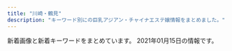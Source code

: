 ```yaml
---
title: "川崎・鶴見"
description: "キーワード別にの巨乳アジアン・チャイナエステ嬢情報をまとめました。"
---
```


新着画像と新着キーワードをまとめています。
2021年01月15日の情報です。

<DmmAffiliateIns />
<KeywordTable
  shops={
    [
    {
        "station": "JR\u5ddd\u5d0e\u99c5\u6771\u53e3",
        "keywords": {
            "92": 1,
            "88": 1,
            "\u80f8": 1,
            "90": 1,
            "89": 4
        },
        "name": "LUCKY",
        "url": "http://lucky.esnavi.work/",
        "img_links": [
            "http://lucky.esnavi.work/2/uploadimg/1609854808.jpeg",
            "http://lucky.esnavi.work/sys2.jpg",
            "http://lucky.esnavi.work/news.jpg",
            "http://lucky.esnavi.work/staff_t.jpg",
            "http://lucky.esnavi.work/sys1.jpg",
            "http://lucky.esnavi.work/head.jpg",
            "http://lucky.esnavi.work/2/uploadimg/1609854972.jpeg",
            "http://lucky.esnavi.work/2/uploadimg/1609856021.jpeg",
            "http://lucky.esnavi.work/m.jpg",
            "http://lucky.esnavi.work/2/uploadimg/1609855626.jpeg",
            "http://lucky.esnavi.work/int1.png",
            "http://lucky.esnavi.work/s1.png",
            "http://lucky.esnavi.work/2/uploadimg/1609855512.jpeg",
            "http://lucky.esnavi.work/2/uploadimg/1609855429.jpeg",
            "http://lucky.esnavi.work/2/uploadimg/1609855912.jpeg"
        ]
    },
    {
        "url": "http://barbie.este88.com/",
        "station": "JR\u9db4\u898b\u99c5\u6771\u53e3",
        "keywords": {
            "C": 14
        },
        "name": "Barbie\u30fb\u30d0\u30fc\u30d3\u30fc",
        "img_links": [
            "http://barbie.este88.com/gals/yui1.jpg",
            "http://barbie.este88.com/images/sp-staff-list.png",
            "http://barbie.este88.com/gals/hana1.jpg",
            "http://barbie.este88.com/images/staff-pc.png",
            "http://barbie.este88.com/images/m-tel.png",
            "http://barbie.este88.com/gals/momoka1.jpg",
            "http://barbie.este88.com/gals/aya1.jpg",
            "http://barbie.este88.com/images/m-foot.png",
            "http://barbie.este88.com/images/sp-line.png",
            "http://barbie.este88.com/gals/nanami1.jpg",
            "http://barbie.este88.com/gals/momo1.jpg",
            "http://barbie.este88.com/gals/ai1.jpg"
        ]
    },
    {
        "url": "http://asatsuyu-es.com/",
        "station": "JR\u9db4\u898b\u99c5\u897f\u53e3",
        "name": "\u671d\u9732",
        "img_links": [
            "http://asatsuyu-es.com/images/st05b.jpg",
            "http://asatsuyu-es.com/images/st05.jpg",
            "http://asatsuyu-es.com/images/newtiao.jpg",
            "http://asatsuyu-es.com/images/st02.jpg",
            "http://asatsuyu-es.com/images/room3.jpg",
            "http://asatsuyu-es.com/images/st04.jpg",
            "http://asatsuyu-es.com/images/zi_staff.png",
            "http://asatsuyu-es.com/images/mobile.jpg",
            "http://asatsuyu-es.com/images/room4.jpg",
            "http://asatsuyu-es.com/images/newfacetiao.jpg",
            "http://asatsuyu-es.com/images/picktiao.jpg",
            "http://asatsuyu-es.com/images/st03.jpg",
            "http://asatsuyu-es.com/images/room1.jpg",
            "http://asatsuyu-es.com/images/st01.jpg",
            "http://asatsuyu-es.com/images/top01.jpg",
            "http://asatsuyu-es.com/images/room6.jpg",
            "http://asatsuyu-es.com/images/room2.jpg",
            "http://asatsuyu-es.com/images/st03b.jpg"
        ],
        "keywords": {
            "C": 12,
            "87": 1,
            "D": 2,
            "86": 1
        }
    },
    {
        "keywords": {
            "D": 188,
            "86": 76,
            "87": 133,
            "83": 19,
            "C": 76,
            "88": 17,
            "85": 57,
            "E": 19,
            "82": 19
        },
        "url": "http://baburin.iest.info/",
        "img_links": [
            "http://baburin.iest.info/photos/sites/2/2020/02/2020021216314936.jpg",
            "http://baburin.iest.info/images/s_staff.jpg",
            "http://baburin.iest.info/images/acc.jpg",
            "http://baburin.iest.info/photos/sites/2/2018/09/2018091006542340.jpg",
            "http://baburin.iest.info/photos/sites/2/2018/07/2018072409124390.jpg",
            "http://baburin.iest.info/photos/sites/2/2018/11/2018112214225177.jpg",
            "http://baburin.iest.info/photos/sites/2/2020/02/2020020617495273.jpg",
            "http://baburin.iest.info/photos/sites/2/2020/10/2020100615314175.jpg",
            "http://baburin.iest.info/photos/sites/2/2019/06/2019062312555740.jpg",
            "http://baburin.iest.info/photos/sites/2/2019/12/2019121012271150.jpg",
            "http://baburin.iest.info/images/s_face.jpg",
            "http://baburin.iest.info/photos/sites/2/2018/06/2018063004421199.jpg",
            "http://baburin.iest.info/images/s_pick.jpg",
            "http://baburin.iest.info/photos/sites/2/2018/12/2018120114132410.jpg",
            "http://baburin.iest.info/images/s_news.jpg",
            "http://baburin.iest.info/photos/sites/2/2019/12/2019121112381870.jpg",
            "http://baburin.iest.info/images/acc1.jpg",
            "http://baburin.iest.info/images/mibile.jpg",
            "http://baburin.iest.info/photos/sites/2/2019/12/2019121012234134.jpg",
            "http://baburin.iest.info/photos/sites/2/2019/12/2019121012290043.jpg",
            "http://baburin.iest.info/images/top.png",
            "http://baburin.iest.info/photos/sites/2/2018/03/1.jpg",
            "http://baburin.iest.info/images/staff0.jpg",
            "http://baburin.iest.info/images/s_info.jpg",
            "http://baburin.iest.info/photos/sites/2/2018/06/2018062508384319.jpg",
            "http://baburin.iest.info/photos/sites/2/2018/10/2018103017042054.jpg"
        ],
        "station": "\u4eac\u6025\u9db4\u898b\u99c5\u6771\u53e3",
        "name": "\u30d0\u30d6\u308a\u3093\u5a18"
    },
    {
        "name": "For You",
        "url": "http://nymphe-est.xyz/",
        "keywords": {
            "D": 14,
            "E": 14
        },
        "img_links": [
            "http://nymphe-est.xyz/img/cast4/img1-s.jpg",
            "http://nymphe-est.xyz/img/cp-desc1.png",
            "http://nymphe-est.xyz/img/slide2-2.jpg",
            "http://nymphe-est.xyz/img/tit2.png",
            "http://nymphe-est.xyz/img/cast3/img2-s.jpg",
            "http://nymphe-est.xyz/img/cast1/img2.jpg",
            "http://nymphe-est.xyz/img/cast2/img2.jpg",
            "http://nymphe-est.xyz/img/tit5.png",
            "http://nymphe-est.xyz/img/cast6/img3.jpg",
            "http://nymphe-est.xyz/img/slide2-3.jpg",
            "http://nymphe-est.xyz/img/slide2-1.jpg",
            "http://nymphe-est.xyz/img/tit1.png",
            "http://nymphe-est.xyz/img/open.png",
            "http://nymphe-est.xyz/img/m1.png",
            "http://nymphe-est.xyz/img/cast2/img1.jpg",
            "http://nymphe-est.xyz/img/cast5/img1.jpg",
            "http://nymphe-est.xyz/img/cast6/img2-s.jpg",
            "http://nymphe-est.xyz/img/cast6/img3-s.jpg",
            "http://nymphe-est.xyz/img/cast1/img1.jpg",
            "http://nymphe-est.xyz/img/tit6.png",
            "http://nymphe-est.xyz/img/cast4/img2-s.jpg",
            "http://nymphe-est.xyz/img/phone.png",
            "http://nymphe-est.xyz/img/cast3/img1-s.jpg",
            "http://nymphe-est.xyz/img/tit4.png",
            "http://nymphe-est.xyz/img/m6.png",
            "http://nymphe-est.xyz/img/cg02.jpg",
            "http://nymphe-est.xyz/img/tel2.png",
            "http://nymphe-est.xyz/img/cp-ttl.png",
            "http://nymphe-est.xyz/img/cast1/img2-s.jpg",
            "http://nymphe-est.xyz/img/cast2/img1-s.jpg",
            "http://nymphe-est.xyz/img/cast5/img3-s.jpg",
            "http://nymphe-est.xyz/img/cast4/img1.jpg",
            "http://nymphe-est.xyz/img/cast6/img2.jpg",
            "http://nymphe-est.xyz/img/cast2/img3-s.jpg",
            "http://nymphe-est.xyz/img/cast3/img3-s.jpg",
            "http://nymphe-est.xyz/img/slide2-4.jpg",
            "http://nymphe-est.xyz/img/cp-desc1sp.png",
            "http://nymphe-est.xyz/img/cg04.jpg",
            "http://nymphe-est.xyz/img/cast2/img2-s.jpg",
            "http://nymphe-est.xyz/img/cg03.jpg",
            "http://nymphe-est.xyz/img/cast6/img1.jpg",
            "http://nymphe-est.xyz/img/cast3/img3.jpg",
            "http://nymphe-est.xyz/img/m4.png",
            "http://nymphe-est.xyz/img/cast5/img2.jpg",
            "http://nymphe-est.xyz/img/m2.png",
            "http://nymphe-est.xyz/img/cast5/img3.jpg",
            "http://nymphe-est.xyz/img/cg01.jpg",
            "http://nymphe-est.xyz/img/m3.png",
            "http://nymphe-est.xyz/img/tit3.png",
            "http://nymphe-est.xyz/img/cast2/img3.jpg",
            "http://nymphe-est.xyz/img/cast3/img1.jpg",
            "http://nymphe-est.xyz/img/cast4/img2.jpg",
            "http://nymphe-est.xyz/img/cast5/img1-s.jpg",
            "http://nymphe-est.xyz/img/cast5/img2-s.jpg",
            "http://nymphe-est.xyz/img/m5.png",
            "http://nymphe-est.xyz/img/cast3/img2.jpg",
            "http://nymphe-est.xyz/img/cast1/img1-s.jpg",
            "http://nymphe-est.xyz/img/cast6/img1-s.jpg",
            "http://nymphe-est.xyz/img/h1.png"
        ],
        "station": "JR\u77e2\u5411\u99c5"
    },
    {
        "keywords": {},
        "name": "Zero Aroma",
        "url": "http://aroma-zero.com/",
        "station": "JR\u9db4\u898b\u99c5\u6771\u53e3",
        "img_links": [
            "http://aroma-zero.com/images/icon_new.png",
            "http://aroma-zero.com/images/03.jpg",
            "http://aroma-zero.com/images/04.jpg",
            "http://aroma-zero.com/images/01.jpg",
            "http://aroma-zero.com/images/02.jpg"
        ]
    },
    {
        "keywords": {
            "83": 4,
            "94": 2,
            "84": 4,
            "G": 4,
            "C": 4
        },
        "name": "GOD\u30e1\u30f3\u30ba\u30a8\u30b9\u30c6",
        "img_links": [
            "http://god-esthe.com/girl/2.jpg",
            "http://god-esthe.com/girl/5.jpg",
            "http://god-esthe.com/girl/4.jpg",
            "http://god-esthe.com/girl/1.jpg",
            "http://god-esthe.com/static/picture/page-top_off.png",
            "http://god-esthe.com/static/picture/sub_back_sp.jpg",
            "http://god-esthe.com/static/picture/top_back_pc1.jpg",
            "http://god-esthe.com/girl/3.jpg",
            "http://god-esthe.com/static/picture/sub_back_pc.jpg",
            "http://god-esthe.com/static/picture/top_back_sp1.jpg"
        ],
        "url": "http://god-esthe.com/",
        "station": "JR\u9db4\u898b\u99c5\u6771\u53e3"
    },
    {
        "keywords": {
            "C": 23
        },
        "station": "JR\u9db4\u898b\u99c5\u6771\u53e3",
        "url": "http://esthe-heal.com/",
        "img_links": [
            "http://esthe-heal.com/staff/haruna/01.jpg",
            "http://esthe-heal.com/img/ttl_staff.png",
            "http://esthe-heal.com/staff/rui/01.jpg",
            "http://esthe-heal.com/staff/rubi/01mb.jpg",
            "http://esthe-heal.com/staff/kana/01mb.jpg",
            "http://esthe-heal.com/staff/sayuri/01.jpg",
            "http://esthe-heal.com/img/ttl_pickup.png",
            "http://esthe-heal.com/img/link/koko_234x60.png",
            "http://esthe-heal.com/staff/rui/01mb.jpg",
            "http://esthe-heal.com/staff/momo/01.jpg",
            "http://esthe-heal.com/staff/sayuri/01mb.jpg",
            "http://esthe-heal.com/staff/mimi/01mb.jpg",
            "http://esthe-heal.com/staff/kaori/01mb.jpg",
            "http://esthe-heal.com/staff/kaori/01.jpg",
            "http://esthe-heal.com/img/ttl_mobile.png",
            "http://esthe-heal.com/staff/haruna/01mb.jpg",
            "http://esthe-heal.com/staff/yuyu/01mb.jpg",
            "http://esthe-heal.com/img/att.jpg",
            "http://esthe-heal.com/staff/aya/01.jpg",
            "http://esthe-heal.com/pic/head.jpg",
            "http://esthe-heal.com/staff/yuki/01.jpg",
            "http://esthe-heal.com/staff/mimi/01.jpg",
            "http://esthe-heal.com/staff/sizuka/01.jpg",
            "http://esthe-heal.com/staff/aya/01mb.jpg",
            "http://esthe-heal.com/staff/momo/01mb.jpg",
            "http://esthe-heal.com/staff/miho/01mb.jpg",
            "http://esthe-heal.com/staff/sakura/01.jpg",
            "http://esthe-heal.com/staff/yuyu/01.jpg",
            "http://esthe-heal.com/staff/rubi/01.jpg",
            "http://esthe-heal.com/img/ttl_recbnr.png",
            "http://esthe-heal.com/i/files/homeimg.jpg",
            "http://esthe-heal.com/staff/sakura/01mb.jpg",
            "http://esthe-heal.com/staff/yuki/01mb.jpg",
            "http://esthe-heal.com/staff/miho/01.jpg",
            "http://esthe-heal.com/img/ttl_wnew.png",
            "http://esthe-heal.com/staff/sizuka/01mb.jpg",
            "http://esthe-heal.com/staff/kana/01.jpg"
        ],
        "name": "Yulala"
    },
    {
        "name": "\u4e00\u76ee\u60da\u308c",
        "station": "JR\u9db4\u898b\u99c5\u6771\u53e3",
        "keywords": {},
        "url": "https://hitomebore.tokyo/",
        "img_links": [
            "https://hitomebore.tokyo/img/images/nav_02.png",
            "https://hitomebore.tokyo/img/images/nav_01.png",
            "https://hitomebore.tokyo/img/r2.jpg",
            "https://hitomebore.tokyo/img/r1.jpg",
            "https://hitomebore.tokyo/img/images/nav_06.png",
            "https://hitomebore.tokyo/img/r3.jpg",
            "https://hitomebore.tokyo/img/images/nav_03.png",
            "https://hitomebore.tokyo/img/images/nav_05.png",
            "https://hitomebore.tokyo/img/r4.jpg",
            "https://hitomebore.tokyo/img/images/nav_04.png"
        ]
    },
    {
        "keywords": {
            "D": 84,
            "85": 28,
            "87": 14,
            "86": 28,
            "83": 14,
            "C": 22
        },
        "name": "\u521d\u604b",
        "station": "JR\u9db4\u898b\u99c5\u6771\u53e3",
        "img_links": [
            "https://hatsukoi.est.cm/photos/sites/7/2020/12/2020121803025945.jpg",
            "https://hatsukoi.est.cm/images/news_bj1.jpg",
            "https://hatsukoi.est.cm/images/s_face.jpg",
            "https://hatsukoi.est.cm/photos/sites/7/2020/12/2020121807122812.jpg",
            "https://hatsukoi.est.cm/images/end.png",
            "https://hatsukoi.est.cm/images/top.png",
            "https://hatsukoi.est.cm/images/room1.jpg",
            "https://hatsukoi.est.cm/images/news_bj3.jpg",
            "https://hatsukoi.est.cm/images/s_topics.jpg",
            "https://hatsukoi.est.cm/photos/sites/7/2020/12/2020121803025851.jpg",
            "https://hatsukoi.est.cm/photos/sites/7/2020/12/2020121803030240.jpg",
            "https://hatsukoi.est.cm/images/face_bj2.jpg",
            "https://hatsukoi.est.cm/images/room3.jpg",
            "https://hatsukoi.est.cm/images/room2.jpg",
            "https://hatsukoi.est.cm/images/s_staff.jpg",
            "https://hatsukoi.est.cm/photos/sites/7/2020/12/2020122801371330.jpg",
            "https://hatsukoi.est.cm/images/room4.jpg",
            "https://hatsukoi.est.cm/images/1.png",
            "https://hatsukoi.est.cm/images/s_link.jpg",
            "https://hatsukoi.est.cm/photos/sites/7/2020/12/2020121803030096.jpg"
        ],
        "url": "https://hatsukoi.est.cm/"
    },
    {
        "station": "JR\u9db4\u898b\u99c5\u897f\u53e3",
        "url": "https://tsurumi-mensesthe.com/",
        "keywords": {
            "88": 14,
            "90": 14,
            "87": 7,
            "86": 7,
            "85": 7
        },
        "img_links": [
            "https://tsurumi-mensesthe.com/images/esthe4.jpg",
            "https://tsurumi-mensesthe.com/staff/satomi-l3.jpg",
            "https://tsurumi-mensesthe.com/staff/satomi-top.jpg",
            "https://tsurumi-mensesthe.com/images/esthe3.jpg",
            "https://tsurumi-mensesthe.com/staff/satomi-l2.jpg",
            "https://tsurumi-mensesthe.com/staff/sachi-l3.jpg",
            "https://tsurumi-mensesthe.com/staff/minami-s3.jpg",
            "https://tsurumi-mensesthe.com/staff/sachi-s1.jpg",
            "https://tsurumi-mensesthe.com/staff/yura-s3.jpg",
            "https://tsurumi-mensesthe.com/staff/yura-l2.jpg",
            "https://tsurumi-mensesthe.com/icon/twitter.png",
            "https://tsurumi-mensesthe.com/staff/momoka-l3.jpg",
            "https://tsurumi-mensesthe.com/footer/footer-tel.png",
            "https://tsurumi-mensesthe.com/icon/yelp.png",
            "https://tsurumi-mensesthe.com/staff/satomi-s1.jpg",
            "https://tsurumi-mensesthe.com/images/header3.png",
            "https://tsurumi-mensesthe.com/staff/minami-l1.jpg",
            "https://tsurumi-mensesthe.com/staff/minami-l2.jpg",
            "https://tsurumi-mensesthe.com/staff/riri-top.jpg",
            "https://tsurumi-mensesthe.com/staff/yura-l1.jpg",
            "https://tsurumi-mensesthe.com/images/esthe1.jpg",
            "https://tsurumi-mensesthe.com/massage/2020/12/06/riri-s1.jpg",
            "https://tsurumi-mensesthe.com/staff/momoka-l2.jpg",
            "https://tsurumi-mensesthe.com/massage/2021/01/05/stand-by.jpg",
            "https://tsurumi-mensesthe.com/staff/sachi-s4.jpg",
            "https://tsurumi-mensesthe.com/images/clear.png",
            "https://tsurumi-mensesthe.com/images/qrcode.png",
            "https://tsurumi-mensesthe.com/images/esthe2.jpg",
            "https://tsurumi-mensesthe.com/staff/satomi-s2.jpg",
            "https://tsurumi-mensesthe.com/images/main1.jpg",
            "https://tsurumi-mensesthe.com/staff/sachi-s2.jpg",
            "https://tsurumi-mensesthe.com/room/room-l4.jpg",
            "https://tsurumi-mensesthe.com/staff/sachi-top.jpg",
            "https://tsurumi-mensesthe.com/staff/momoka-s2.jpg",
            "https://tsurumi-mensesthe.com/footer/footer-staff.png",
            "https://tsurumi-mensesthe.com/staff/satomi-s3.jpg",
            "https://tsurumi-mensesthe.com/staff/yura-top.jpg",
            "https://tsurumi-mensesthe.com/staff/yura-l3.jpg",
            "https://inage-mensesthe.com/icon/twitter.png",
            "https://tsurumi-mensesthe.com/staff/riri-l1.jpg",
            "https://tsurumi-mensesthe.com/room/room-l2.jpg",
            "https://tsurumi-mensesthe.com/images/main-sp.jpg",
            "https://tsurumi-mensesthe.com/staff/riri-s1.jpg",
            "https://tsurumi-mensesthe.com/staff/momoka-top.jpg",
            "https://tsurumi-mensesthe.com/staff/sachi-l2.jpg",
            "https://tsurumi-mensesthe.com/staff/yura-s2.jpg",
            "https://tsurumi-mensesthe.com/staff/riri-s2.jpg",
            "https://inage-mensesthe.com/icon/line.png",
            "https://tsurumi-mensesthe.com/staff/yura-s1.jpg",
            "https://tsurumi-mensesthe.com/staff/satomi-l1.jpg",
            "https://tsurumi-mensesthe.com/staff/sachi-l1.jpg",
            "https://tsurumi-mensesthe.com/staff/minami-top.jpg",
            "https://tsurumi-mensesthe.com/staff/minami-s2.jpg",
            "https://tsurumi-mensesthe.com/icon/line.png",
            "https://tsurumi-mensesthe.com/footer/footer-line.png",
            "https://tsurumi-mensesthe.com/room/room-l3.jpg",
            "https://tsurumi-mensesthe.com/icon/facebook.png",
            "https://tsurumi-mensesthe.com/staff/momoka-l1.jpg",
            "https://tsurumi-mensesthe.com/staff/sachi-s3.jpg",
            "https://tsurumi-mensesthe.com/room/room-l1.jpg",
            "https://inage-mensesthe.com/icon/facebook.png",
            "https://tsurumi-mensesthe.com/staff/sachi-l4.jpg",
            "https://tsurumi-mensesthe.com/staff/momoka-s1.jpg",
            "https://tsurumi-mensesthe.com/massage/2020/11/22/coco-s3.jpg",
            "https://tsurumi-mensesthe.com/staff/minami-l3.jpg",
            "https://tsurumi-mensesthe.com/staff/stand-by.jpg",
            "https://tsurumi-mensesthe.com/staff/minami-s1.jpg",
            "https://tsurumi-mensesthe.com/staff/riri-l2.jpg",
            "https://inage-mensesthe.com/icon/yelp.png",
            "https://tsurumi-mensesthe.com/staff/momoka-s3.jpg"
        ],
        "name": "sweet"
    },
    {
        "name": "\u7652\u5065\u697d",
        "keywords": {},
        "station": "JR\u5ddd\u5d0e\u99c5\u6771\u53e3",
        "img_links": [
            "http://es-china.info/img/ran2.jpg",
            "http://es-china.info/images/interior_t.jpg",
            "http://es-china.info/img/sayuri1.jpg",
            "http://es-china.info/images/interior1.png",
            "http://es-china.info/img/sayuri.jpg",
            "http://es-china.info/images/staff_t.jpg",
            "http://es-china.info/images/interior2.png",
            "http://es-china.info/img/emi1.jpg",
            "http://es-china.info/img/sasa.jpg",
            "http://es-china.info/img/hana1.jpg",
            "http://es-china.info/img/sasa2.jpg",
            "http://es-china.info/img/ran1.jpg",
            "http://es-china.info/img/mimi.jpg",
            "http://es-china.info/img/emi2.jpg",
            "http://es-china.info/img/ran.jpg",
            "http://es-china.info/img/sasa1.jpg",
            "http://es-china.info/img/sayuri3.jpg",
            "http://es-china.info/img/hana2.jpg",
            "http://es-china.info/images/ti.png",
            "http://es-china.info/img/emi.jpg",
            "http://es-china.info/img/hana.jpg",
            "http://es-china.info/images/1.png",
            "http://es-china.info/images/news.jpg",
            "http://es-china.info/images/head.jpg",
            "http://es-china.info/img/mimi1.jpg",
            "http://es-china.info/img/sayuri2.jpg",
            "http://es-china.info/img/mimi2.jpg"
        ],
        "url": "http://es-china.info/"
    },
    {
        "img_links": [
            "http://www.iyasi-massage.com/images/home/index_qup.jpg",
            "http://www.iyasi-massage.com/images/top/top_04.jpg",
            "http://www.iyasi-massage.com/images/staff/sta_010.jpg",
            "http://www.iyasi-massage.com/images/gallery/gallery_402.jpg",
            "http://www.iyasi-massage.com/images/staff/sta_08.jpg",
            "http://www.iyasi-massage.com/images/staff/sta_023.jpg",
            "http://www.iyasi-massage.com/images/gallery/gallery_top.jpg",
            "http://www.iyasi-massage.com/images/staff_image/staff_d01.jpg",
            "http://www.iyasi-massage.com/images/staff_image/staff_d03.jpg",
            "http://www.iyasi-massage.com/images/staff_image/staff_d04.jpg",
            "http://www.iyasi-massage.com/images/staff/sta_04.jpg",
            "http://www.iyasi-massage.com/images/home/index_03.jpg",
            "http://www.iyasi-massage.com/images/home/index_page_top.jpg",
            "http://www.iyasi-massage.com/images/staff/sta_0z8.jpg",
            "http://www.iyasi-massage.com/images/home/QR.png",
            "http://www.iyasi-massage.com/images/system/syatem_302.jpg",
            "http://www.iyasi-massage.com/images/gallery/gallery_404.jpg",
            "http://www.iyasi-massage.com/images/staff_one/staff_one_01.jpg",
            "http://www.iyasi-massage.com/images/staff_one/staff_one_03.jpg",
            "http://www.iyasi-massage.com/images/staff/sta_0z10.jpg",
            "http://www.iyasi-massage.com/images/home/index_04.jpg",
            "http://www.iyasi-massage.com/images/staff_one/staff_one_top.jpg",
            "http://www.iyasi-massage.com/images/top/top_06.jpg",
            "http://www.iyasi-massage.com/images/system/syatem_301.jpg",
            "http://www.iyasi-massage.com/images/top/top_08.png",
            "http://www.iyasi-massage.com/images/gallery/gallery_01.jpg",
            "http://www.iyasi-massage.com/images/staff/sta_021.jpg",
            "http://www.iyasi-massage.com/images/staff/sta_0z2.jpg",
            "http://www.iyasi-massage.com/images/top/top_05.jpg",
            "http://www.iyasi-massage.com/images/staff/sta_07.jpg",
            "http://www.iyasi-massage.com/images/gallery/gallery_401.jpg",
            "http://www.iyasi-massage.com/images/gallery/gallery_101.jpg",
            "http://www.iyasi-massage.com/images/gallery/gallery_103.jpg",
            "http://www.iyasi-massage.com/images/staff_one/staff_one_08.png",
            "http://www.iyasi-massage.com/images/staff/sta_03.jpg",
            "http://www.iyasi-massage.com/images/staff_one/staff_one_02.jpg",
            "http://www.iyasi-massage.com/images/staff/sta_0z9.jpg",
            "http://www.iyasi-massage.com/images/staff/sta_01.jpg",
            "http://www.iyasi-massage.com/images/staff/sta_0z12.jpg",
            "http://www.iyasi-massage.com/images/system/syatem_303.jpg",
            "http://www.iyasi-massage.com/images/gallery/gallery_403.jpg",
            "http://www.iyasi-massage.com/images/top/top_01.jpg",
            "http://www.iyasi-massage.com/images/gallery/gallery_102.jpg",
            "http://www.iyasi-massage.com/images/top/top_03.jpg",
            "http://www.iyasi-massage.com/images/home/index_tel.jpg",
            "http://www.iyasi-massage.com/images/top/top_02.jpg",
            "http://www.iyasi-massage.com/images/home/top_qp.jpg",
            "http://www.iyasi-massage.com/images/gallery/gallery_104.jpg",
            "http://www.iyasi-massage.com/images/staff_one/staff_one_04.jpg",
            "http://www.iyasi-massage.com/images/staff_image/staff_d02.jpg",
            "http://www.iyasi-massage.com/images/staff_one/staff_one_05.jpg",
            "http://www.iyasi-massage.com/images/staff_one/staff_one_07.png",
            "http://www.iyasi-massage.com/images/staff/staff_top.jpg"
        ],
        "name": "\u6843\u6e90\u90f7",
        "url": "http://www.iyasi-massage.com/",
        "station": "JR\u5ddd\u5d0e\u99c5\u6771\u53e3",
        "keywords": {}
    },
    {
        "url": "http://t-lucky.work/",
        "img_links": [
            "http://t-lucky.work/staff/yuyu.jpg",
            "http://t-lucky.work/sp/img/mimi1.jpg",
            "http://t-lucky.work/images/sm.jpg",
            "http://t-lucky.work/sp/images/rec1.jpg",
            "http://t-lucky.work/sp/images/b2.jpg",
            "http://t-lucky.work/sp/staff/mimi.jpg",
            "http://t-lucky.work/sp/images/interior_t.jpg",
            "http://t-lucky.work/images/b1.jpg",
            "http://t-lucky.work/sp/images/news.jpg",
            "http://t-lucky.work/img/aya1.jpg",
            "http://t-lucky.work/sp/images/head.jpg",
            "http://t-lucky.work/sp/img/rina1.jpg",
            "http://t-lucky.work/sp/images/menu/staff.jpg",
            "http://t-lucky.work/sp/menu/staff.jpg",
            "http://t-lucky.work/sp/images/int1.jpg",
            "http://t-lucky.work/staff/yumi.jpg",
            "http://t-lucky.work/img/yuki1.jpg",
            "http://t-lucky.work/images/sys3.jpg",
            "http://t-lucky.work/sp/staff/yuyu.jpg",
            "http://t-lucky.work/sp/images/sys1.jpg",
            "http://t-lucky.work/img/emi1.jpg",
            "http://t-lucky.work/images/sys2.jpg",
            "http://t-lucky.work/images/9.jpg",
            "http://t-lucky.work/images/7.jpg",
            "http://t-lucky.work/images/ta.jpg",
            "http://t-lucky.work/staff/emi.jpg",
            "http://t-lucky.work/sp/staff/rei.jpg",
            "http://t-lucky.work/staff/aya.jpg",
            "http://t-lucky.work/images/line.png",
            "http://t-lucky.work/staff/mika.jpg",
            "http://t-lucky.work/sp/img/aya1.jpg",
            "http://t-lucky.work/sp/img/yuyu1.jpg",
            "http://t-lucky.work/images/news.jpg",
            "http://t-lucky.work/sp/staff/emi.jpg",
            "http://t-lucky.work/sp/menu/interior.jpg",
            "http://t-lucky.work/sp/images/sys2.jpg",
            "http://t-lucky.work/sp/menu/top.jpg",
            "http://t-lucky.work/images/b3.jpg",
            "http://t-lucky.work/staff/rina.jpg",
            "http://t-lucky.work/images/tr.jpg",
            "http://t-lucky.work/sp/img/mika1.jpg",
            "http://t-lucky.work/sp/images/ac1.jpg",
            "http://t-lucky.work/img/rei1.jpg",
            "http://t-lucky.work/images/sys1.jpg",
            "http://t-lucky.work/images/1.jpg",
            "http://t-lucky.work/images/6.jpg",
            "http://t-lucky.work/sp/staff/rina.jpg",
            "http://t-lucky.work/sp/images/staff_t.jpg",
            "http://t-lucky.work/sp/images/tel.jpg",
            "http://t-lucky.work/sp/img/emi1.jpg",
            "http://t-lucky.work/sp/images/topgirl.jpg",
            "http://t-lucky.work/sp/staff/aya.jpg",
            "http://t-lucky.work/img/rina1.jpg",
            "http://t-lucky.work/sp/img/yumi1.jpg",
            "http://t-lucky.work/sp/images/menu/top.jpg",
            "http://t-lucky.work/sp/img/rei1.jpg",
            "http://t-lucky.work/staff/yuki.jpg",
            "http://t-lucky.work/images/4.jpg",
            "http://t-lucky.work/sp/images/b1.jpg",
            "http://t-lucky.work/images/sys4.jpg",
            "http://t-lucky.work/sp/images/footer.jpg",
            "http://t-lucky.work/img/mika1.jpg",
            "http://t-lucky.work/sp/images/pc.jpg",
            "http://t-lucky.work/sp/staff/mika.jpg",
            "http://t-lucky.work/images/3.jpg",
            "http://t-lucky.work/img/yumi1.jpg",
            "http://t-lucky.work/images/int2.jpg",
            "http://t-lucky.work/images/interior_t.jpg",
            "http://t-lucky.work/sp/staff/yumi.jpg",
            "http://t-lucky.work/sp/images/int2.jpg",
            "http://t-lucky.work/images/staff_t.jpg",
            "http://t-lucky.work/images/5.jpg",
            "http://t-lucky.work/images/2.jpg",
            "http://t-lucky.work/images/head.jpg",
            "http://t-lucky.work/staff/rei.jpg",
            "http://t-lucky.work/sp/images/b3.jpg",
            "http://t-lucky.work/sp/img/yuki1.jpg",
            "http://t-lucky.work/staff/mimi.jpg",
            "http://t-lucky.work/images/int1.jpg",
            "http://t-lucky.work/images/8.jpg",
            "http://t-lucky.work/sp/staff/yuki.jpg",
            "http://t-lucky.work/sp/images/top.jpg",
            "http://t-lucky.work/img/mimi1.jpg",
            "http://t-lucky.work/images/b2.jpg",
            "http://t-lucky.work/sp/images/newsb.jpg",
            "http://t-lucky.work/img/yuyu1.jpg"
        ],
        "station": "\u9db4\u898b\u99c5\u6771\u53e3",
        "name": "Lucky\u30fb\u30e9\u30c3\u30ad\u30fc",
        "keywords": {}
    },
    {
        "img_links": [
            "https://www.pal-spa.com/img/blog/palspa_blog_20191201_kiki4.jpg",
            "https://www.pal-spa.com/img/blog/postimage20190615060904.jpg",
            "https://www.pal-spa.com/img/girl/main/smain2924975d1e88a92635112090a18fddfe496.jpg",
            "https://www.pal-spa.com/img/blog/palspa_blog_20191201_aica6.jpg",
            "https://www.pal-spa.com/img/girl/main/smain22223537e87e5a1881ebfb1e979b2127039.jpg",
            "https://www.pal-spa.com/img/girl/main/smain314f04254ecea9c57f49748c46b01a7664c.jpg",
            "https://www.pal-spa.com/img/girl/main/smain3421bac97b65d4f7b4ec774734a6553b2a8.jpg",
            "https://www.pal-spa.com/img/girl/list/swest41179e3d7fbd9c1dd52f6aa2a671ce0bd.jpg",
            "https://www.pal-spa.com/img/blog/palspa_blog_20200803_ai8.jpg",
            "https://www.pal-spa.com/img/blog/palspa_blog_20191204_erica1.jpg",
            "https://www.pal-spa.com/img/girl/list/swest95fea8ce189d2417d922eb9079627b3ac.jpg",
            "https://www.pal-spa.com/img/blog/palspa_blog_20200316_aya6.jpg",
            "https://www.pal-spa.com/img/blog/palspa_blog_20191201_kiki2.jpg",
            "https://www.pal-spa.com/img/girl/list/slist2803b6e28547718e5f6d36e0d1c631fbcd.jpg",
            "https://www.pal-spa.com/img/girl/main/smain2944975d1e88a92635112090a18fddfe496.jpg",
            "https://www.pal-spa.com/img/girl/main/smain22123537e87e5a1881ebfb1e979b2127039.jpg",
            "https://www.pal-spa.com/img/blog/palspa_blog_20191201_mina1.jpg",
            "https://www.pal-spa.com/img/girl/list/swest21a4782a043e7ca29f58aba8d6552a2d6e.jpg",
            "https://www.pal-spa.com/img/blog/postimage20191205024146.jpg",
            "https://www.pal-spa.com/img/blog/palspa_blog_20191201_kiki3.jpg",
            "https://www.pal-spa.com/img/blog/postimage20200112225143.jpg",
            "https://www.pal-spa.com/img/girl/main/smain32244cc176e6519c5cfcaa30cdb6b3d4ae6.jpg",
            "https://www.pal-spa.com/img/girl/list/swest24254584407bed049e349a41c5443a4345.jpg",
            "https://www.pal-spa.com/img/blog/palspa_blog_20200803_ai4.jpg",
            "https://www.pal-spa.com/img/blog/palspa_blog_20200316_aya7.jpg",
            "https://www.pal-spa.com/img/girl/main/smain242efb09e433a238cc9c94272805945bf96.jpg",
            "https://www.pal-spa.com/img/girl/main/smain311813891f0a4f13a5dcec2552f803dff41.jpg",
            "https://www.pal-spa.com/img/material/massage_siatu3.jpg",
            "https://www.pal-spa.com/img/girl/list/sface21a4782a043e7ca29f58aba8d6552a2d6e.jpg",
            "https://www.pal-spa.com/img/material/massage_sentai3.jpg",
            "https://www.pal-spa.com/img/girl/main/smain295c66d8a8ea77ad563b7a5d4d245be38c5.jpg",
            "https://www.pal-spa.com/img/blog/palspa_blog_20191204_izumi4.jpg",
            "https://www.pal-spa.com/img/blog/palspa_blog_20200316_aya8.jpg",
            "https://www.pal-spa.com/img/blog/palspa_blog_20191201_yui3.jpg",
            "https://www.pal-spa.com/img/blog/palspa_blog_20191201_aica2.jpg",
            "https://www.pal-spa.com/img/girl/main/smain283aa054b0383cc218664f07c55c4e1d3f0.jpg",
            "https://www.pal-spa.com/img/blog/postimage20190823184018.jpg",
            "https://www.pal-spa.com/img/girl/main/smain312cf1a94bbeb47fd61d9c8a0ac5715f220.jpg",
            "https://www.pal-spa.com/img/girl/list/slist2384c844601b0fd2f7aabfe4a5a12163b7.jpg",
            "https://www.pal-spa.com/img/blog/palspa_blog_20200803_ai5.jpg",
            "https://www.pal-spa.com/img/blog/palspa_blog_20191201_mina5.jpg",
            "https://www.pal-spa.com/img/blog/palspa_blog_20191201_yui7.jpg",
            "https://www.pal-spa.com/img/girl/main/smain349afba4e500f33ea543f800c8238c1f49.jpg",
            "https://www.pal-spa.com/img/girl/main/smain22323537e87e5a1881ebfb1e979b2127039.jpg",
            "https://www.pal-spa.com/img/blog/palspa_blog_20191204_izumi2.jpg",
            "https://www.pal-spa.com/img/girl/main/smain91489e4bc2f68cb6c1df5f2c0780e53ef2.jpg",
            "https://www.pal-spa.com/img/girl/list/swest31f19f00dae05be97f6dce6cb5dbe8eec8.jpg",
            "https://www.pal-spa.com/img/blog/palspa_blog_20191204_erica3.jpg",
            "https://www.pal-spa.com/img/blog/palspa_blog_20200316_aya1.jpg",
            "https://www.pal-spa.com/img/girl/list/sface41179e3d7fbd9c1dd52f6aa2a671ce0bd.jpg",
            "https://www.pal-spa.com/img/girl/list/swest2815022380c60cdc7043c4ec074cee02f5.jpg",
            "https://www.pal-spa.com/img/girl/main/smain2322be10adc295a0fc3adfdb5b77838c4a7.jpg",
            "https://www.pal-spa.com/img/blog/palspa_blog_20191204_erica5.jpg",
            "https://www.pal-spa.com/img/material/massage_sentai1.jpg",
            "https://www.pal-spa.com/img/blog/postimage20191201160850.jpg",
            "https://www.pal-spa.com/img/blog/palspa_blog_20191201_kiki1.jpg",
            "https://www.pal-spa.com/img/blog/palspa_blog_20191204_erica7.jpg",
            "https://www.pal-spa.com/img/girl/main/smain95ef1bf25458f90407a4281129029fee02.jpg",
            "https://www.pal-spa.com/img/blog/palspa_blog_20200803_ai7.jpg",
            "https://www.pal-spa.com/img/blog/postimage20190909035711.jpg",
            "https://www.pal-spa.com/img/blog/palspa_blog_20200803_ai3.jpg",
            "https://www.pal-spa.com/img/blog/palspa_blog_20191201_kiki5.jpg",
            "https://www.pal-spa.com/img/blog/postimage20191201160113.jpg",
            "https://www.pal-spa.com/img/blog/palspa_blog_20191201_yui4.jpg",
            "https://www.pal-spa.com/img/blog/palspa_blog_20200803_ai2.jpg",
            "https://www.pal-spa.com/img/girl/main/smain252b45d339d6509c6b7779e499e2a9b6ba6.jpg",
            "https://www.pal-spa.com/img/girl/main/smain851caefc8aa890323cc659f5abf9da1937.jpg",
            "https://www.pal-spa.com/img/blog/palspa_blog_20191204_erica2.jpg",
            "https://www.pal-spa.com/img/girl/list/sface24254584407bed049e349a41c5443a4345.jpg",
            "https://www.pal-spa.com/img/blog/palspa_blog_20191201_aica3.jpg",
            "https://www.pal-spa.com/img/girl/list/slist32552450a07c5e6fcf616569ce56276f28.jpg",
            "https://www.pal-spa.com/img/blog/palspa_blog_20191204_erica4.jpg",
            "https://www.pal-spa.com/img/blog/postimage20200316071533.jpg",
            "https://www.pal-spa.com/img/girl/main/smain81aaf0584954cf78c6fa0e4d5235d359c9.jpg",
            "https://www.pal-spa.com/img/girl/list/sface3c2ba25b14b61f54befa1ec672e487350.jpg",
            "https://www.pal-spa.com/img/girl/main/smain2934975d1e88a92635112090a18fddfe496.jpg",
            "https://www.pal-spa.com/img/blog/palspa_blog_20191204_izumi1.jpg",
            "https://www.pal-spa.com/img/girl/main/smain821caefc8aa890323cc659f5abf9da1937.jpg",
            "https://www.pal-spa.com/img/girl/main/smain32544cc176e6519c5cfcaa30cdb6b3d4ae6.jpg",
            "https://www.pal-spa.com/img/blog/palspa_blog_20200803_ai9.jpg",
            "https://www.pal-spa.com/img/girl/pickup/pickup20200822150116.jpg",
            "https://www.pal-spa.com/img/blog/palspa_blog_20191201_mina7.jpg",
            "https://www.pal-spa.com/img/girl/list/slist3aa1148d56856a2cfde4a3dfdd8d1c5ed.jpg",
            "https://www.pal-spa.com/img/girl/main/smain3411bac97b65d4f7b4ec774734a6553b2a8.jpg",
            "https://www.pal-spa.com/img/girl/main/smain831caefc8aa890323cc659f5abf9da1937.jpg",
            "https://www.pal-spa.com/img/material/image_auth.png",
            "https://www.pal-spa.com/img/girl/main/smain284aa054b0383cc218664f07c55c4e1d3f0.jpg",
            "https://www.pal-spa.com/img/girl/main/smain93489e4bc2f68cb6c1df5f2c0780e53ef2.jpg",
            "https://www.pal-spa.com/img/girl/list/slist24940766e3a46af57756429b6407dea11e.jpg",
            "https://www.pal-spa.com/img/girl/main/smain29126f46703ae5614cc6531d2d744ef64cb.jpg",
            "https://www.pal-spa.com/img/girl/main/smain214a4782a043e7ca29f58aba8d6552a2d6e.jpg",
            "https://www.pal-spa.com/img/material/massage_siatu1.jpg",
            "https://www.pal-spa.com/img/girl/main/smain2352be10adc295a0fc3adfdb5b77838c4a7.jpg",
            "https://www.pal-spa.com/img/girl/main/smain321552450a07c5e6fcf616569ce56276f28.jpg",
            "https://www.pal-spa.com/img/blog/palspa_blog_20200316_aya11.jpg",
            "https://www.pal-spa.com/img/girl/list/sface32552450a07c5e6fcf616569ce56276f28.jpg",
            "https://www.pal-spa.com/img/girl/list/swest32552450a07c5e6fcf616569ce56276f28.jpg",
            "https://www.pal-spa.com/img/girl/list/slist9224bead323710d8ed7f0640125518c54.jpg",
            "https://www.pal-spa.com/img/girl/main/smain211a4782a043e7ca29f58aba8d6552a2d6e.jpg",
            "https://www.pal-spa.com/img/girl/main/smain2332be10adc295a0fc3adfdb5b77838c4a7.jpg",
            "https://www.pal-spa.com/img/girl/list/sface259a92ee295305fdbc6e4cd5a68dad5216.jpg",
            "https://www.pal-spa.com/img/girl/list/slist31991bce11ee745ecab812af3ff1cb34c6.jpg",
            "https://www.pal-spa.com/img/girl/main/smain315f04254ecea9c57f49748c46b01a7664c.jpg",
            "https://www.pal-spa.com/img/girl/main/smain22523537e87e5a1881ebfb1e979b2127039.jpg",
            "https://www.pal-spa.com/img/blog/palspa_blog_20200113_miyuki7.jpg",
            "https://www.pal-spa.com/img/blog/palspa_blog_20200316_aya4.jpg",
            "https://www.pal-spa.com/img/girl/main/smain32aa1148d56856a2cfde4a3dfdd8d1c5ed.jpg",
            "https://www.pal-spa.com/img/girl/main/smain285aa054b0383cc218664f07c55c4e1d3f0.jpg",
            "https://www.pal-spa.com/img/girl/main/smain32344cc176e6519c5cfcaa30cdb6b3d4ae6.jpg",
            "https://www.pal-spa.com/img/material/massage_sentai2.jpg",
            "https://www.pal-spa.com/img/girl/main/smain254b45d339d6509c6b7779e499e2a9b6ba6.jpg",
            "https://www.pal-spa.com/img/girl/main/smain22423537e87e5a1881ebfb1e979b2127039.jpg",
            "https://www.pal-spa.com/img/blog/palspa_blog_20200316_aya5.jpg",
            "https://www.pal-spa.com/img/girl/main/smain424a6d03832c91a865b6562a3dc842e51a.jpg",
            "https://www.pal-spa.com/img/blog/palspa_blog_20191201_yui1.jpg",
            "https://www.pal-spa.com/img/blog/palspa_blog_20191204_izumi3.jpg",
            "https://www.pal-spa.com/img/blog/palspa_blog_20191201_aica4.jpg",
            "https://www.pal-spa.com/img/girl/main/smain31aa1148d56856a2cfde4a3dfdd8d1c5ed.jpg",
            "https://www.pal-spa.com/img/blog/palspa_blog_20191201_kiki6.jpg",
            "https://www.pal-spa.com/img/blog/palspa_blog_20191201_aica1.jpg",
            "https://www.pal-spa.com/img/blog/postimage20191201162035.jpg",
            "https://www.pal-spa.com/img/blog/palspa_blog_20200113_miyuki1.jpg",
            "https://www.pal-spa.com/img/blog/palspa_blog_20200316_aya2.jpg",
            "https://www.pal-spa.com/img/girl/main/smain255b45d339d6509c6b7779e499e2a9b6ba6.jpg",
            "https://www.pal-spa.com/img/girl/list/swest232be10adc295a0fc3adfdb5b77838c4a7.jpg",
            "https://www.pal-spa.com/img/blog/palspa_blog_20191201_aica5.jpg",
            "https://www.pal-spa.com/img/girl/pickup/pickup20191226065321.jpg",
            "https://www.pal-spa.com/img/girl/main/smain253b45d339d6509c6b7779e499e2a9b6ba6.jpg",
            "https://www.pal-spa.com/img/blog/palspa_blog_20191204_izumi6.jpg",
            "https://www.pal-spa.com/img/girl/main/smain94ef1bf25458f90407a4281129029fee02.jpg",
            "https://www.pal-spa.com/img/blog/postimage20200805131611.jpg",
            "https://www.pal-spa.com/img/blog/palspa_blog_20200113_miyuki3.jpg",
            "https://www.pal-spa.com/img/girl/main/smain92489e4bc2f68cb6c1df5f2c0780e53ef2.jpg",
            "https://www.pal-spa.com/img/blog/palspa_blog_20191204_izumi7.jpg",
            "https://www.pal-spa.com/img/girl/list/sface232be10adc295a0fc3adfdb5b77838c4a7.jpg",
            "https://www.pal-spa.com/img/blog/palspa_blog_20200113_miyuki5.jpg",
            "https://www.pal-spa.com/img/girl/list/slist256b08026e0fe59c124751f4ba2dce9484.jpg",
            "https://www.pal-spa.com/img/girl/main/smain28209dcea86d45d39c34084233d3f05abd3.jpg",
            "https://www.pal-spa.com/img/girl/pickup/pickup20200104064211.jpg",
            "https://www.pal-spa.com/img/camp/camp_20210101min75.jpg",
            "https://www.pal-spa.com/img/girl/main/smain2312be10adc295a0fc3adfdb5b77838c4a7.jpg",
            "https://www.pal-spa.com/img/blog/palspa_blog_20200316_aya3.jpg",
            "https://www.pal-spa.com/img/girl/list/sface2815022380c60cdc7043c4ec074cee02f5.jpg",
            "https://www.pal-spa.com/img/girl/list/slist29b91c9bcc8e157811f43836e0e81c7a7e.jpg",
            "https://www.pal-spa.com/img/material/massage_siatu2.jpg",
            "https://www.pal-spa.com/img/girl/main/smain251b45d339d6509c6b7779e499e2a9b6ba6.jpg",
            "https://www.pal-spa.com/img/blog/palspa_blog_20200113_miyuki2.jpg",
            "https://www.pal-spa.com/img/blog/palspa_blog_20191201_mina2.jpg",
            "https://www.pal-spa.com/img/blog/palspa_blog_20200316_aya10.jpg",
            "https://www.pal-spa.com/img/blog/palspa_blog_20191201_mina6.jpg",
            "https://www.pal-spa.com/img/girl/main/smain281fd9bc58195da2c4f8c318534044e362e.jpg",
            "https://www.pal-spa.com/img/blog/palspa_blog_20200803_ai6.jpg",
            "https://www.pal-spa.com/img/blog/palspa_blog_20200113_miyuki4.jpg",
            "https://www.pal-spa.com/img/blog/palspa_blog_20200803_ai1.jpg",
            "https://www.pal-spa.com/img/girl/list/sface341bac97b65d4f7b4ec774734a6553b2a8.jpg",
            "https://www.pal-spa.com/img/blog/palspa_blog_20191201_yui6.jpg",
            "https://www.pal-spa.com/img/blog/palspa_blog_20191201_aica7.jpg",
            "https://www.pal-spa.com/img/girl/list/slist22d8407a4dfff2aca9c2f7ef384b3b6b67.jpg",
            "https://www.pal-spa.com/img/blog/palspa_blog_20191201_mina4.jpg",
            "https://www.pal-spa.com/img/girl/list/swest341bac97b65d4f7b4ec774734a6553b2a8.jpg",
            "https://www.pal-spa.com/img/girl/list/swest2223537e87e5a1881ebfb1e979b2127039.jpg",
            "https://www.pal-spa.com/img/girl/main/smain213a4782a043e7ca29f58aba8d6552a2d6e.jpg",
            "https://www.pal-spa.com/img/girl/list/swest259a92ee295305fdbc6e4cd5a68dad5216.jpg",
            "https://www.pal-spa.com/img/girl/main/smain241254584407bed049e349a41c5443a4345.jpg",
            "https://www.pal-spa.com/img/girl/list/slist21c8c7f499c3f4da854e401c53978a3677.jpg",
            "https://www.pal-spa.com/img/girl/pickup/pickup20200822001327.jpg",
            "https://www.pal-spa.com/img/blog/postimage20191205024522.jpg",
            "https://www.pal-spa.com/img/girl/list/sface2934a16061b4519bc353f475021810bbc2.jpg",
            "https://www.pal-spa.com/img/girl/list/sface9b20525be57ec14c2cab254b7f38bd4df.jpg",
            "https://www.pal-spa.com/img/girl/list/slist41179e3d7fbd9c1dd52f6aa2a671ce0bd.jpg",
            "https://www.pal-spa.com/img/blog/palspa_blog_20191201_mina3.jpg",
            "https://www.pal-spa.com/img/girl/list/slist341bac97b65d4f7b4ec774734a6553b2a8.jpg",
            "https://www.pal-spa.com/img/girl/main/smain215a4782a043e7ca29f58aba8d6552a2d6e.jpg",
            "https://www.pal-spa.com/img/blog/palspa_blog_20200113_miyuki6.jpg",
            "https://www.pal-spa.com/img/blog/palspa_blog_20191201_yui5.jpg",
            "https://www.pal-spa.com/img/girl/pickup/pickup20200730025343.jpg",
            "https://www.pal-spa.com/img/blog/eyecatch_20200803.jpg",
            "https://www.pal-spa.com/img/blog/palspa_blog_20200316_aya9.jpg",
            "https://www.pal-spa.com/img/girl/main/smain339afba4e500f33ea543f800c8238c1f49.jpg",
            "https://www.pal-spa.com/img/blog/palspa_blog_20191204_izumi5.jpg",
            "https://www.pal-spa.com/img/girl/main/smain411179e3d7fbd9c1dd52f6aa2a671ce0bd.jpg",
            "https://www.pal-spa.com/img/blog/palspa_blog_20191204_erica6.jpg",
            "https://www.pal-spa.com/img/girl/list/slist82771fec40d02127b42e7e4941a97d5e8.jpg",
            "https://www.pal-spa.com/img/girl/main/smain841caefc8aa890323cc659f5abf9da1937.jpg",
            "https://www.pal-spa.com/img/blog/palspa_blog_20191201_mina8.jpg",
            "https://www.pal-spa.com/img/blog/palspa_blog_20200113_miyuki8.jpg",
            "https://www.pal-spa.com/img/girl/main/smain44b39a706bac6618b1571f7fdf4631427d.jpg",
            "https://www.pal-spa.com/img/girl/list/swest3c2ba25b14b61f54befa1ec672e487350.jpg",
            "https://www.pal-spa.com/img/blog/palspa_blog_20191201_yui2.jpg",
            "https://www.pal-spa.com/img/girl/main/smain43f417400ac5884575399559541bcf4c17.jpg",
            "https://www.pal-spa.com/img/girl/list/sface2223537e87e5a1881ebfb1e979b2127039.jpg",
            "https://www.pal-spa.com/img/girl/list/sface31f19f00dae05be97f6dce6cb5dbe8eec8.jpg",
            "https://www.pal-spa.com/img/blog/palspa_blog_20191201_kiki7.jpg",
            "https://www.pal-spa.com/img/girl/list/swest2934a16061b4519bc353f475021810bbc2.jpg",
            "https://www.pal-spa.com/img/blog/postimage20191201161433.jpg",
            "https://www.pal-spa.com/img/girl/main/smain2342be10adc295a0fc3adfdb5b77838c4a7.jpg",
            "https://www.pal-spa.com/img/girl/pickup/pickup20200923134207.jpg",
            "https://www.pal-spa.com/img/girl/main/smain212a4782a043e7ca29f58aba8d6552a2d6e.jpg",
            "https://www.pal-spa.com/img/girl/list/sface8aaf0584954cf78c6fa0e4d5235d359c9.jpg",
            "https://www.pal-spa.com/img/girl/main/smain313cf1a94bbeb47fd61d9c8a0ac5715f220.jpg",
            "https://www.pal-spa.com/img/girl/main/smain32444cc176e6519c5cfcaa30cdb6b3d4ae6.jpg",
            "https://www.pal-spa.com/img/girl/list/swest81caefc8aa890323cc659f5abf9da1937.jpg"
        ],
        "keywords": {
            "\u30bb\u30af\u30b7\u30fc": 11,
            "\u30c0\u30a4\u30ca\u30de\u30a4\u30c8": 1,
            "100": 1
        },
        "url": "https://www.pal-spa.com/",
        "name": "Men\u2019s Pal Spa\u30fb\u30e1\u30f3\u30ba\u30d1\u30eb\u30b9\u30d1",
        "station": "JR\u9db4\u898b\u99c5\u6771\u53e3"
    },
    {
        "keywords": {
            "84": 5,
            "86": 15,
            "C": 5,
            "D": 15
        },
        "img_links": [
            "http://iyashi-kaze.oks.bz/images/room2.jpg",
            "http://iyashi-kaze.oks.bz/photos/sites/65/2020/01/2020011010172383.jpg",
            "http://iyashi-kaze.oks.bz/images/room5.jpg",
            "http://iyashi-kaze.oks.bz/images/1.jpg",
            "http://iyashi-kaze.oks.bz/images/s_link.png",
            "http://iyashi-kaze.oks.bz/images/service4.jpg",
            "http://iyashi-kaze.oks.bz/images/service2.jpg",
            "http://iyashi-kaze.oks.bz/images/top.jpg",
            "http://iyashi-kaze.oks.bz/images/room1.jpg",
            "http://iyashi-kaze.oks.bz/images/service1.jpg",
            "http://iyashi-kaze.oks.bz/images/room4.jpg",
            "http://iyashi-kaze.oks.bz/images/s_pick.png",
            "http://iyashi-kaze.oks.bz/photos/sites/65/2020/01/202001101017196.jpg",
            "http://iyashi-kaze.oks.bz/images/s_staff.png",
            "http://iyashi-kaze.oks.bz/images/s_news.png",
            "http://iyashi-kaze.oks.bz/photos/sites/65/2020/01/2020011010173060.jpg",
            "http://iyashi-kaze.oks.bz/images/s_service.png",
            "http://iyashi-kaze.oks.bz/images/service3.jpg",
            "http://iyashi-kaze.oks.bz/images/end.jpg",
            "http://iyashi-kaze.oks.bz/images/room6.jpg",
            "http://iyashi-kaze.oks.bz/images/room3.jpg",
            "http://iyashi-kaze.oks.bz/photos/sites/65/2020/01/2020011010172726.jpg"
        ],
        "station": "JR\u5ddd\u5d0e\u99c5\u6771\u53e3",
        "name": "\u7652\u3057\u98a8\uff5e\u3044\u3084\u3057\u304b\u305c\uff5e",
        "url": "http://iyashi-kaze.oks.bz/"
    },
    {
        "keywords": {
            "85": 2,
            "C": 1,
            "D": 3,
            "84": 2
        },
        "name": "I for You",
        "station": "JR\u9db4\u898b\u99c5\u6771\u53e3",
        "url": "http://iforyou.iyasi.me/",
        "img_links": [
            "http://iforyou.iyasi.me/images/top_flash_02.jpg",
            "http://iforyou.iyasi.me/images/home/index_06.png",
            "http://iforyou.iyasi.me/images/top/top_06.jpg",
            "http://iforyou.iyasi.me/images/top_flash_01.jpg",
            "http://iforyou.iyasi.me/images/home/index_d.png",
            "http://iforyou.iyasi.me/images/top/top_08.png",
            "http://iforyou.iyasi.me/images/home/index_10.png",
            "http://iforyou.iyasi.me/images/home/index_19.png",
            "http://iforyou.iyasi.me/images/top/top_03.jpg",
            "http://iforyou.iyasi.me/images/staff/staff_03d.jpg",
            "http://iforyou.iyasi.me/images/home/index_12.png",
            "http://iforyou.iyasi.me/images/home/index_05.png",
            "http://iforyou.iyasi.me/images/home/campaign_01.jpg",
            "http://iforyou.iyasi.me/images/home/index_07.png",
            "http://iforyou.iyasi.me/images/top/top_01.jpg",
            "http://iforyou.iyasi.me/images/top/top_04.jpg",
            "http://iforyou.iyasi.me/images/top/top_02.jpg",
            "http://iforyou.iyasi.me/images/home/index_13.png",
            "http://iforyou.iyasi.me/images/home/index_09.png",
            "http://iforyou.iyasi.me/images/home/index_11.png",
            "http://iforyou.iyasi.me/images/top_01.png",
            "http://iforyou.iyasi.me/images/page_top.png",
            "http://iforyou.iyasi.me/images/headerParts01.png",
            "http://iforyou.iyasi.me/images/top_04.png",
            "http://iforyou.iyasi.me/images/staff/staff_03.png",
            "http://iforyou.iyasi.me/images/home/index_b.png",
            "http://iforyou.iyasi.me/images/top_02.png",
            "http://iforyou.iyasi.me/images/staff/staff_02d.jpg",
            "http://iforyou.iyasi.me/images/home/index_tel.png",
            "http://iforyou.iyasi.me/images/staff/staff_07e.jpg",
            "http://iforyou.iyasi.me/images/home/index_01.png",
            "http://iforyou.iyasi.me/images/home/campaign_02.jpg",
            "http://iforyou.iyasi.me/images/staff/staff_05d.jpg",
            "http://iforyou.iyasi.me/images/home/index_17.png",
            "http://iforyou.iyasi.me/images/staff/staff_01d.jpg",
            "http://iforyou.iyasi.me/images/home/top.jpg",
            "http://iforyou.iyasi.me/images/home/index_15.png",
            "http://iforyou.iyasi.me/images/home/index_c.png",
            "http://iforyou.iyasi.me/images/staff/staff_01.png",
            "http://iforyou.iyasi.me/images/top/top_05.jpg",
            "http://iforyou.iyasi.me/images/home/index_14.png",
            "http://iforyou.iyasi.me/images/home/index_a.png"
        ]
    },
    {
        "keywords": {
            "85": 147,
            "D": 273,
            "87": 84,
            "C": 154,
            "83": 63,
            "E": 21,
            "82": 21,
            "86": 105
        },
        "url": "http://genkimori.ests.jp/",
        "img_links": [
            "http://genkimori.ests.jp/photos/sites/53/2020/11/2020110203413991.jpg",
            "http://genkimori.ests.jp/images/tit-pick.png",
            "http://genkimori.ests.jp/images/tite-staff.png",
            "http://genkimori.ests.jp/images/infor.png",
            "http://genkimori.ests.jp/images/r01.jpg",
            "http://genkimori.ests.jp/photos/sites/53/2020/11/2020110203413312.jpg",
            "http://genkimori.ests.jp/photos/sites/53/2020/08/2020080607415210.jpg",
            "http://genkimori.ests.jp/photos/sites/53/2019/11/2019111506411882.jpg",
            "http://genkimori.ests.jp/images/mobile.png",
            "http://genkimori.ests.jp/photos/sites/53/2020/08/2020080407354625.jpg",
            "http://genkimori.ests.jp/photos/sites/53/2020/10/2020100606390249.jpg",
            "http://genkimori.ests.jp/photos/sites/53/2020/08/2020080202511846.jpg",
            "http://genkimori.ests.jp/photos/sites/53/2020/11/2020110803050660.jpg",
            "http://genkimori.ests.jp/images/r02.jpg",
            "http://genkimori.ests.jp/photos/sites/53/2019/10/2019103109203158.jpg",
            "http://genkimori.ests.jp/photos/sites/53/2019/10/2019102105454876.jpg",
            "http://genkimori.ests.jp/photos/sites/53/2020/07/2020072602181030.jpg",
            "http://genkimori.ests.jp/photos/sites/53/2020/10/2020101305274788.jpg",
            "http://genkimori.ests.jp/photos/sites/53/2020/08/2020082904145169.jpg",
            "http://genkimori.ests.jp/photos/sites/53/2020/10/2020101305274630.jpg",
            "http://genkimori.ests.jp/photos/sites/53/2020/02/2020020409105330.jpg",
            "http://genkimori.ests.jp/images/top.png",
            "http://genkimori.ests.jp/images/r03.jpg",
            "http://genkimori.ests.jp/photos/sites/53/2020/07/2020072602180924.jpg",
            "http://genkimori.ests.jp/photos/sites/53/2019/07/2019070103055338.jpg",
            "http://genkimori.ests.jp/images/r04.jpg",
            "http://genkimori.ests.jp/photos/sites/53/2020/08/2020080103084914.jpg",
            "http://genkimori.ests.jp/link/massage-de_88_31.jpg",
            "http://genkimori.ests.jp/photos/sites/53/2020/09/2020091104500682.jpg",
            "http://genkimori.ests.jp/link/walker88.jpg",
            "http://genkimori.ests.jp/photos/sites/53/2020/09/2020092806215050.jpg",
            "http://genkimori.ests.jp/photos/sites/53/2019/09/2019091905013899.jpg",
            "http://genkimori.ests.jp/images/tit-infor.png",
            "http://genkimori.ests.jp/photos/sites/53/2020/08/202008290414582.jpg",
            "http://genkimori.ests.jp/link/esthelove88-31.jpg",
            "http://menlog.net/link/menlog8831.jpg",
            "http://genkimori.ests.jp/photos/sites/53/2020/10/2020101406394269.jpg",
            "http://genkimori.ests.jp/images/tit-new.png",
            "http://genkimori.ests.jp/link/88x31b.jpg",
            "http://genkimori.ests.jp/link/e0016.jpg",
            "http://genkimori.ests.jp/link/8831.jpg",
            "http://genkimori.ests.jp/photos/sites/53/2020/08/2020081404295888.jpg",
            "http://genkimori.ests.jp/photos/sites/53/2019/12/2019120607382674.jpg",
            "http://genkimori.ests.jp/images/tit-gat.png"
        ],
        "station": "JR\u9db4\u898b\u99c5\u6771\u53e3",
        "name": "\u4eba\u9b5a\u306e\u604b"
    },
    {
        "station": "JR\u77e2\u5411\u99c5\u897f\u53e3",
        "name": "\u5bf5\u6df1\u82b1\u98a8",
        "img_links": [
            "http://kafu.ests.co/images/nbj3.jpg",
            "http://kafu.ests.co/photos/sites/7/2017/10/2017101205420191.jpg",
            "http://kafu.ests.co/photos/sites/7/2017/10/2017101205420065.jpg",
            "http://kafu.ests.co/images/s_news.jpg",
            "http://kafu.ests.co/images/face_bj3.jpg",
            "http://kafu.ests.co/images/s_staff1.jpg",
            "http://kafu.ests.co/photos/sites/7/2017/10/2017100904034561.png",
            "http://kafu.ests.co/photos/sites/7/2017/10/2017100904034443.png",
            "http://kafu.ests.co/images/n3.jpg",
            "http://kafu.ests.co/images/s_face.jpg",
            "http://kafu.ests.co/images/s_link.jpg",
            "http://kafu.ests.co/images/mobile.jpg",
            "http://kafu.ests.co/images/nbj1.jpg",
            "http://kafu.ests.co/images/room3.jpg",
            "http://kafu.ests.co/images/s_mobile.jpg",
            "http://kafu.ests.co/images/top.png",
            "http://kafu.ests.co/images/s_staff.jpg",
            "http://kafu.ests.co/images/line.jpg",
            "http://kafu.ests.co/photos/sites/7/2017/02/2.jpg",
            "http://kafu.ests.co/images/face_bj.jpg",
            "http://kafu.ests.co/images/n1.jpg",
            "http://kafu.ests.co/photos/sites/7/2017/02/1.jpg",
            "http://kafu.ests.co/images/s_pick.jpg",
            "http://kafu.ests.co/images/room1.jpg",
            "http://kafu.ests.co/images/room2.jpg",
            "http://kafu.ests.co/images/room4.jpg"
        ],
        "url": "http://kafu.ests.co/",
        "keywords": {
            "C": 21,
            "83": 3,
            "82": 3
        }
    },
    {
        "name": "\u723d\u3084\u304b\u306a\u671d",
        "station": "JR\u5ddd\u5d0e\u99c5\u6771\u53e3",
        "url": "http://massage-salon.xyz/",
        "keywords": {},
        "img_links": [
            "http://massage-salon.xyz/wp-content/uploads/2018/04/s4-500x467.jpg",
            "http://massage-salon.xyz/wp-content/themes/template-salon2/images/main1.jpg",
            "http://massage-salon.xyz/wp-content/uploads/2018/04/s2-500x467.jpg",
            "http://massage-salon.xyz/wp-content/uploads/2018/12/img_6768.jpg",
            "http://massage-salon.xyz/wp-content/uploads/2019/02/IMG_0142-500x750.jpg",
            "http://massage-salon.xyz/wp-content/uploads/2019/02/IMG_0144-185x300.jpg",
            "http://massage-salon.xyz/wp-content/uploads/2019/02/IMG_0144-500x750.jpg",
            "http://massage-salon.xyz/wp-content/uploads/2018/04/s2.jpg",
            "http://cdn.dino-es.com/images/logo/200x40DinoEs.png",
            "http://massage-salon.xyz/wp-content/themes/template-salon2/images/main2.jpg",
            "http://massage-salon.xyz/wp-content/uploads/2018/11/IMG_6692-300x200.jpg",
            "http://massage-salon.xyz/wp-content/uploads/2019/02/IMG_0144.jpg",
            "http://massage-salon.xyz/wp-content/uploads/2019/02/IMG_0142-201x300.jpg",
            "http://massage-salon.xyz/wp-content/uploads/2018/04/s1.jpg",
            "http://massage-salon.xyz/wp-content/themes/template-salon2/images/noimg.jpg",
            "http://massage-salon.xyz/wp-content/uploads/2019/03/IMG_0208-300x200.jpg",
            "http://massage-salon.xyz/wp-content/uploads/2018/12/img_6766.jpg",
            "http://massage-salon.xyz/wp-content/uploads/2018/04/s3-500x467.jpg",
            "http://massage-salon.xyz/wp-content/uploads/2019/02/IMG_0142-686x1024.jpg",
            "http://massage-salon.xyz/wp-content/uploads/2018/04/s1-500x466.jpg",
            "http://massage-salon.xyz/wp-content/themes/template-salon2/images/header-tel.png",
            "http://massage-salon.xyz/wp-content/uploads/2018/04/s4.jpg",
            "http://massage-salon.xyz/wp-content/themes/template-salon2/images/main3.jpg",
            "http://massage-salon.xyz/wp-content/uploads/2018/04/s3.jpg"
        ]
    },
    {
        "url": "https://moon-beauty.jp/",
        "keywords": {
            "D": 35,
            "89": 7,
            "86": 14,
            "\u30bb\u30af\u30b7\u30fc": 2,
            "85": 14,
            "87": 14,
            "C": 28,
            "88": 14
        },
        "name": "\u6708\u4e0b\u7f8e\u4eba",
        "img_links": [
            "https://moon-beauty.jp/images/costume/nursegirl01.png",
            "https://moon-beauty.jp/wp/wp-content/uploads/2019/07/1907campaign02.png",
            "https://moon-beauty.jp/images/staff/nana25_02.png",
            "https://moon-beauty.jp/wp/wp-content/uploads/2017/11/top01-1.png",
            "https://moon-beauty.jp/wp/wp-content/uploads/2017/12/3addf91ad6b786b4c3fd2e4322dc1181.jpg",
            "https://moon-beauty.jp/wp/wp-content/uploads/2018/11/1811campaign.png",
            "https://moon-beauty.jp/images/staff/rika22_01.png",
            "https://moon-beauty.jp/images/costume/cabinattendant01.png",
            "https://moon-beauty.jp/images/staff/emi24_1.png",
            "https://moon-beauty.jp/images/staff/ran23_01.png",
            "https://moon-beauty.jp/images/staff/hikari23_02.png",
            "https://moon-beauty.jp/wp/wp-content/uploads/2017/11/campaign1711-700x327.jpg",
            "https://moon-beauty.jp/images/staff/eri21_01.png",
            "https://moon-beauty.jp/wp/wp-content/uploads/2017/11/top01-1-700x459.png",
            "https://moon-beauty.jp/wp/wp-content/uploads/2017/11/6a08b9c7e55a068553569af35285dd93-700x1244.jpg",
            "https://moon-beauty.jp/wp/wp-content/uploads/2020/09/costume.png",
            "https://moon-beauty.jp/images/staff/nana25_01.png",
            "https://moon-beauty.jp/images/staff/momoka22_01.png",
            "https://moon-beauty.jp/images/campaign2017.jpg",
            "https://moon-beauty.jp/images/costume/sailorgirl02.png",
            "https://moon-beauty.jp/wp/wp-content/uploads/2020/06/202006campaign-700x327.png",
            "https://moon-beauty.jp/images/staff/izumi23_01.png",
            "https://moon-beauty.jp/wp/wp-content/uploads/2020/09/nana_info.png",
            "https://moon-beauty.jp/images/costume/cheergirl01.png",
            "https://moon-beauty.jp/images/staff/hikari23_01.png",
            "https://moon-beauty.jp/wp/wp-content/uploads/2017/12/7e6728877b7be3eba7dacfced12e3481.jpg",
            "https://moon-beauty.jp/wp/wp-content/uploads/2018/09/mb_road02.png",
            "https://moon-beauty.jp/wp/wp-content/uploads/2017/12/dde33c6f84f42b29abc164fed911749d-700x1246.jpg",
            "https://moon-beauty.jp/wp/wp-content/uploads/2017/12/3addf91ad6b786b4c3fd2e4322dc1181-700x1246.jpg",
            "https://moon-beauty.jp/images/staff/staff.png",
            "https://moon-beauty.jp/wp/wp-content/uploads/2017/11/5.png",
            "https://moon-beauty.jp/images/staff/rika22_02.png",
            "https://moon-beauty.jp/wp/wp-content/uploads/2017/11/play.png",
            "https://moon-beauty.jp/images/staff/mirai23.png",
            "https://moon-beauty.jp/wp/wp-content/uploads/2017/11/6a08b9c7e55a068553569af35285dd93.jpg",
            "https://moon-beauty.jp/wp/wp-content/uploads/2019/07/1907campaign01-700x327.png",
            "https://moon-beauty.jp/wp/wp-content/uploads/2017/11/4.png",
            "https://moon-beauty.jp/wp/wp-content/uploads/2017/11/9ac2dcf4d411d36df940a44359d1e597.jpg",
            "https://moon-beauty.jp/wp/wp-content/uploads/2017/11/3.png",
            "https://moon-beauty.jp/wp/wp-content/uploads/2020/09/mirai_info.png",
            "https://moon-beauty.jp/wp/wp-content/uploads/2017/12/1d7d7d3df21218cb91cce28ca987dca8.jpg",
            "https://moon-beauty.jp/images/costume/nursegirl002.png",
            "https://moon-beauty.jp/wp/wp-content/uploads/2017/11/6.png",
            "https://moon-beauty.jp/wp/wp-content/uploads/2017/12/3985d5f04f99b7c5a1b4662bcc831575.jpg",
            "https://moon-beauty.jp/wp/wp-content/uploads/2020/09/rika_info.png",
            "https://moon-beauty.jp/wp/wp-content/uploads/2019/07/1907campaign01.png",
            "https://moon-beauty.jp/wp/wp-content/uploads/2017/11/484697b90c0612750e1d8c7c971a16f8.jpg",
            "https://moon-beauty.jp/wp/wp-content/uploads/2018/09/mb_front4.png",
            "https://moon-beauty.jp/wp/wp-content/uploads/2019/07/1907campaign02-700x327.png",
            "https://moon-beauty.jp/images/costume/sailorgirl01.png",
            "https://moon-beauty.jp/wp/wp-content/uploads/2017/11/27e7586ba3689c74b6428ec7dbfe02a6-700x1244.jpg",
            "https://moon-beauty.jp/wp/wp-content/uploads/2017/11/mb_shower.png",
            "https://moon-beauty.jp/wp/wp-content/uploads/2017/11/top02.png",
            "https://moon-beauty.jp/wp/wp-content/uploads/2017/12/1d7d7d3df21218cb91cce28ca987dca8-700x1246.jpg",
            "https://moon-beauty.jp/wp/wp-content/uploads/2017/12/dde33c6f84f42b29abc164fed911749d.jpg",
            "https://moon-beauty.jp/images/costume/cabinattendant02.png",
            "https://moon-beauty.jp/wp/wp-content/uploads/2017/11/mb_front.png",
            "https://moon-beauty.jp/images/costume/cheergirl02.png",
            "https://moon-beauty.jp/wp/wp-content/uploads/2017/11/27e7586ba3689c74b6428ec7dbfe02a6.jpg",
            "https://moon-beauty.jp/wp/wp-content/uploads/2017/11/mb_interior01.png",
            "https://moon-beauty.jp/wp/wp-content/uploads/2017/12/11e78c1189d1307c1c0528ca01cf193e.jpg",
            "https://moon-beauty.jp/wp/wp-content/uploads/2017/11/1.png",
            "https://moon-beauty.jp/wp/wp-content/uploads/2021/01/202102campaign.png",
            "https://moon-beauty.jp/wp/wp-content/uploads/2017/11/mb_front2.png",
            "https://moon-beauty.jp/wp/wp-content/uploads/2017/11/top03.png"
        ],
        "station": "JR\u9db4\u898b\u99c5\u6771\u53e3"
    },
    {
        "name": "GooD",
        "station": "JR\u9db4\u898b\u99c5\u6771\u53e3",
        "url": "http://good.abnavi.info/",
        "img_links": [
            "http://good.abnavi.info/images/top1.jpg",
            "http://good.abnavi.info/images/staff0.jpg",
            "http://good.abnavi.info/photos/sites/25/2020/05/2020052804013963.jpg",
            "http://good.abnavi.info/images/acc.jpg",
            "http://good.abnavi.info/photos/sites/25/2020/10/2020100606155663.jpg",
            "http://good.abnavi.info/images/top-sp2.jpg",
            "http://good.abnavi.info/photos/sites/25/2020/06/2020062506163384.jpg",
            "http://good.abnavi.info/images/pagetop.jpg",
            "http://good.abnavi.info/photos/sites/25/2020/03/2020031701491235.jpg",
            "http://good.abnavi.info/images/top-sp1.jpg",
            "http://good.abnavi.info/images/top2.jpg",
            "http://good.abnavi.info/photos/sites/25/2020/03/2020031006353919.jpg",
            "http://good.abnavi.info/photos/sites/25/2020/08/2020081403120864.jpg",
            "http://good.abnavi.info/photos/sites/25/2020/12/202012120133023.jpg"
        ],
        "keywords": {
            "D": 40,
            "C": 16,
            "88": 8,
            "85": 32,
            "86": 16,
            "E": 8,
            "84": 8
        }
    },
    {
        "name": "\u307c\u304f\u306e\u30c7\u30ea\u30a8\u30b9\u30c6",
        "url": "http://deli-esthe.jpn.mn/",
        "station": "JR\u5ddd\u5d0e\u99c5\u6771\u53e3",
        "img_links": [
            "http://deli-esthe.jpn.mn/photos/sites/66/2019/12/2019120511182484.jpg",
            "http://deli-esthe.jpn.mn/photos/sites/66/2020/10/2020100318511352.jpg",
            "http://deli-esthe.jpn.mn/images/room1.jpg",
            "http://deli-esthe.jpn.mn/images/tit_therapist.png",
            "http://deli-esthe.jpn.mn/photos/sites/66/2019/12/2019120317385167.jpg",
            "http://deli-esthe.jpn.mn/images/sp_top.jpg",
            "http://deli-esthe.jpn.mn/images/room4.jpg",
            "http://deli-esthe.jpn.mn/images/maining.jpg",
            "http://deli-esthe.jpn.mn/images/tit_staff02.png",
            "http://deli-esthe.jpn.mn/images/tit_new.png",
            "http://deli-esthe.jpn.mn/photos/sites/66/2019/12/2019120317372670.jpg",
            "http://deli-esthe.jpn.mn/photos/sites/66/2020/06/2020062611321468.jpg",
            "http://deli-esthe.jpn.mn/images/top.jpg",
            "http://deli-esthe.jpn.mn/photos/sites/66/2020/10/2020100318512022.jpg",
            "http://deli-esthe.jpn.mn/photos/sites/66/2020/10/2020100319300327.jpg",
            "http://deli-esthe.jpn.mn/images/sp_tit_therapist.png",
            "http://deli-esthe.jpn.mn/images/room2.jpg",
            "http://deli-esthe.jpn.mn/images/sp_tit_new.png",
            "http://deli-esthe.jpn.mn/photos/sites/66/2020/10/202010031927555.jpg",
            "http://deli-esthe.jpn.mn/photos/sites/66/2020/10/2020100411161767.jpg",
            "http://deli-esthe.jpn.mn/photos/sites/66/2020/10/2020100319272810.jpg",
            "http://deli-esthe.jpn.mn/photos/sites/66/2020/10/2020100411161121.jpg",
            "http://deli-esthe.jpn.mn/photos/sites/66/2020/06/2020062113130967.jpg",
            "http://deli-esthe.jpn.mn/images/tit_staff01.png",
            "http://deli-esthe.jpn.mn/images/card.jpg",
            "http://deli-esthe.jpn.mn/images/sp_tit_staff01.png",
            "http://deli-esthe.jpn.mn/images/sp_tit_staff02.png",
            "http://deli-esthe.jpn.mn/photos/sites/66/2020/10/2020100319264630.jpg",
            "http://deli-esthe.jpn.mn/photos/sites/66/2020/10/2020101912375463.jpg",
            "http://deli-esthe.jpn.mn/images/img_tel.png",
            "http://deli-esthe.jpn.mn/photos/sites/66/2020/10/2020100319265441.jpg",
            "http://deli-esthe.jpn.mn/images/room3.jpg"
        ],
        "keywords": {
            "82": 4,
            "85": 10,
            "E": 6,
            "86": 22,
            "87": 22,
            "D": 52
        }
    },
    {
        "url": "http://cherry.est-gogo.com/",
        "name": "\u30c1\u30a7\u30ea\u30fc",
        "img_links": [
            "http://cherry.est-gogo.com/img/riri1.jpg",
            "http://cherry.est-gogo.com/img/kaori1.jpg",
            "http://cherry.est-gogo.com/images/info.png",
            "http://cherry.est-gogo.com/gals/nana1.jpg",
            "http://cherry.est-gogo.com/images/kp3.jpg",
            "http://cherry.est-gogo.com/img/kana1.jpg",
            "http://cherry.est-gogo.com/images/toystory.jpg",
            "http://cherry.est-gogo.com/img/risa1.jpg",
            "http://cherry.est-gogo.com/gals/mayumi1.jpg",
            "http://cherry.est-gogo.com/gals/hana1.jpg",
            "http://cherry.est-gogo.com/images/pv03.jpg",
            "http://cherry.est-gogo.com/images/pv02.jpg",
            "http://cherry.est-gogo.com/img/saya1.jpg",
            "http://cherry.est-gogo.com/gals/ai1.jpg",
            "http://cherry.est-gogo.com/gals/saya1.jpg",
            "http://cherry.est-gogo.com/gals/rie1.jpg",
            "http://cherry.est-gogo.com/img/mimi1.jpg",
            "http://cherry.est-gogo.com/gals/mimi1.jpg",
            "http://cherry.est-gogo.com/images/kp1.jpg",
            "http://cherry.est-gogo.com/images/kp4.jpg",
            "http://cherry.est-gogo.com/img/hana1.jpg",
            "http://cherry.est-gogo.com/gals/kana1.jpg",
            "http://cherry.est-gogo.com/images/kp2.jpg",
            "http://cherry.est-gogo.com/gals/hitomi1.jpg",
            "http://cherry.est-gogo.com/gals/riri1.jpg",
            "http://cherry.est-gogo.com/images/pv01.jpg",
            "http://cherry.est-gogo.com/gals/risa1.jpg",
            "http://cherry.est-gogo.com/images/qr.jpg",
            "http://cherry.est-gogo.com/gals/kaori1.jpg",
            "http://cherry.est-gogo.com/img/rie1.jpg"
        ],
        "keywords": {},
        "station": "JR\u9db4\u898b\u99c5\u897f\u53e3"
    },
    {
        "img_links": [
            "http://tsurumi-est.xyz/images/s_staff1.png",
            "http://tsurumi-est.xyz/g3.jpg",
            "http://tsurumi-est.xyz/images/g1.jpg",
            "http://tsurumi-est.xyz/images/int2.jpg",
            "http://tsurumi-est.xyz/images/flash2.jpg",
            "http://tsurumi-est.xyz/images/s_staff.png",
            "http://tsurumi-est.xyz/images/g2.jpg",
            "http://tsurumi-est.xyz/images/g5.jpg",
            "http://cdn.dino-es.com/images/logo/88x31NewDinoEs.png",
            "http://tsurumi-est.xyz/g1.jpg",
            "http://tsurumi-est.xyz/images/g0.jpg",
            "http://tsurumi-est.xyz/images/flash.jpg",
            "http://tsurumi-est.xyz/g0.jpg",
            "http://tsurumi-est.xyz/g2.jpg",
            "http://tsurumi-est.xyz/images/int1.jpg",
            "http://tsurumi-est.xyz/images/mens-esthe1.png",
            "http://tsurumi-est.xyz/images/mobile.png",
            "http://tsurumi-est.xyz/images/top.jpg",
            "http://momipara.jp/img/link/momi88.jpg",
            "http://tsurumi-est.xyz/images/g3.jpg"
        ],
        "url": "http://tsurumi-est.xyz/",
        "name": "Smile",
        "station": "\u4eac\u6025\u9db4\u898b\u99c5\u6771\u53e3",
        "keywords": {
            "E": 2,
            "D": 4,
            "C": 16
        }
    },
    {
        "img_links": [
            "http://www.fukuen.in/img/material/shiatsu2.jpg",
            "http://www.fukuen.in/img/girl/pickup/pickup20200705191159.jpg",
            "http://www.fukuen.in/img/girl/main/smain513f8bf8e4517330b71f7b182328a05400.jpg",
            "http://www.fukuen.in/img/material/front.jpg",
            "http://www.fukuen.in/img/girl/main/smain114a604c7246ee7ef21ea1371bf0f8ae541.jpg",
            "http://www.fukuen.in/img/girl/list/slist96d9c126d47d500beae8ef28f29eb366a.jpg",
            "http://www.fukuen.in/img/material/oil2.jpg",
            "http://www.fukuen.in/img/girl/main/smain11372fb92a183b52eed6697b1dc18d650f.jpg",
            "http://www.fukuen.in/img/girl/extra/yuki_20200912_4.jpg",
            "http://www.fukuen.in/img/girl/extra/hotaru200809_2min75.jpg",
            "http://www.fukuen.in/img/girl/extra/risa_20200923_2.jpg",
            "http://www.fukuen.in/img/material/akasuri6rev1.jpg",
            "http://www.fukuen.in/img/girl/extra/yuki_20200912_2.jpg",
            "http://www.fukuen.in/img/girl/main/smain115a604c7246ee7ef21ea1371bf0f8ae541.jpg",
            "http://www.fukuen.in/img/girl/pickup/pickup20200705191440.jpg",
            "http://www.fukuen.in/img/girl/main/smain711ab20435a050b6117e25de016c851a5e.jpg",
            "http://www.fukuen.in/img/material/oil4.jpg",
            "http://www.fukuen.in/img/girl/list/swest72b8648aae56da25b7c7573dc007cc2de.jpg",
            "http://www.fukuen.in/img/girl/main/smain13372fb92a183b52eed6697b1dc18d650f.jpg",
            "http://www.fukuen.in/img/girl/main/smain918323e29e851f98b7ae489f32a7802aad.jpg",
            "http://www.fukuen.in/img/girl/main/smain21a5f5188f9c41ddb221fc0bead2a8556b.jpg",
            "http://www.fukuen.in/img/girl/list/slist7a7cd4a2a61a08aea05c874262bd2983c.jpg",
            "http://www.fukuen.in/img/girl/main/smain82429f69a5e0facf26b5c596ab5374c79a.jpg",
            "http://www.fukuen.in/img/material/shiatsu4rev1.jpg",
            "http://www.fukuen.in/img/material/sentai2.jpg",
            "http://www.fukuen.in/img/girl/list/slist8fbaefba79306aed7d52f3369481c4f79.jpg",
            "http://www.fukuen.in/img/girl/extra/risa_20200923_1.jpg",
            "http://www.fukuen.in/img/girl/main/smain112a604c7246ee7ef21ea1371bf0f8ae541.jpg",
            "http://www.fukuen.in/img/girl/main/smain113a604c7246ee7ef21ea1371bf0f8ae541.jpg",
            "http://www.fukuen.in/img/material/akasuri1.jpg",
            "http://www.fukuen.in/img/girl/main/smain12276c3f8b7d0a2900b5557ad186572c1c5.jpg",
            "http://www.fukuen.in/img/material/shiatsu6.jpg",
            "http://www.fukuen.in/img/material/oil1.jpg",
            "http://www.fukuen.in/img/material/akasuri2rev1.jpg",
            "http://www.fukuen.in/img/girl/main/smain928323e29e851f98b7ae489f32a7802aad.jpg",
            "http://www.fukuen.in/img/girl/main/smain41f486b583999cfcec7913d7843c608159.jpg",
            "http://www.fukuen.in/img/girl/main/smain12176c3f8b7d0a2900b5557ad186572c1c5.jpg",
            "http://www.fukuen.in/img/material/arrow_next.png",
            "http://www.fukuen.in/img/material/image_auth.png",
            "http://www.fukuen.in/img/material/shiatsu5rev1.jpg",
            "http://www.fukuen.in/img/girl/main/smain941ecbbcf1db74ffedbe8ce80b5bdc33f8.jpg",
            "http://www.fukuen.in/img/girl/main/smain721ab20435a050b6117e25de016c851a5e.jpg",
            "http://www.fukuen.in/img/girl/extra/yuki_20200912_5.jpg",
            "http://www.fukuen.in/img/girl/main/smain52fb1c032274e28d599eed619e1bedc3e4.jpg",
            "http://www.fukuen.in/img/camp/20200610_shinki.jpg",
            "http://www.fukuen.in/img/girl/extra/ai_20200914_3.jpg",
            "http://www.fukuen.in/img/girl/list/swest11a00cec64c1902f8f81d6458bd81ecc3.jpg",
            "http://www.fukuen.in/img/girl/main/smain435ef08e32ca6d2936eee599647ef1be42.jpg",
            "http://www.fukuen.in/img/girl/extra/yuki_20200912_1.jpg",
            "http://www.fukuen.in/img/material/oil3.jpg",
            "http://www.fukuen.in/img/girl/extra/risa_20200923_5.jpg",
            "http://www.fukuen.in/img/camp/20201101_deluxe.png",
            "http://www.fukuen.in/img/material/shiatsu1.jpg",
            "http://www.fukuen.in/img/girl/main/smain938323e29e851f98b7ae489f32a7802aad.jpg",
            "http://www.fukuen.in/img/girl/list/slist11a00cec64c1902f8f81d6458bd81ecc3.jpg",
            "http://www.fukuen.in/img/material/akasuri5rev1.jpg",
            "http://www.fukuen.in/img/girl/extra/risa_20200923_4.jpg",
            "http://www.fukuen.in/img/girl/extra/ai_20200914_4.jpg",
            "http://www.fukuen.in/img/girl/extra/ai_20200914_1.jpg",
            "http://www.fukuen.in/img/girl/list/swest25902fb05705d4f4dcd3bb55fc78d46ee.jpg",
            "http://www.fukuen.in/img/girl/main/smain951ecbbcf1db74ffedbe8ce80b5bdc33f8.jpg",
            "http://www.fukuen.in/img/girl/main/smain53fb1c032274e28d599eed619e1bedc3e4.jpg",
            "http://www.fukuen.in/img/girl/list/slist48970948df1b5f673ddccf8bdc1c27ca3.jpg",
            "http://www.fukuen.in/img/camp/20201101_hotoil.png",
            "http://www.fukuen.in/img/girl/main/smain83429f69a5e0facf26b5c596ab5374c79a.jpg",
            "http://www.fukuen.in/img/material/sentai1.jpg",
            "http://www.fukuen.in/img/girl/list/swest1154c6465b3e80f1950af663ae9de86840.jpg",
            "http://www.fukuen.in/img/girl/main/smain736910286ab0a44682bfc6f093f287b998.jpg",
            "http://www.fukuen.in/img/material/akasuri3.jpg",
            "http://www.fukuen.in/img/girl/main/smain81429f69a5e0facf26b5c596ab5374c79a.jpg",
            "http://www.fukuen.in/img/girl/main/smain8415e8cbb1c49eb7c8caa026cbfa4e5e53.jpg",
            "http://www.fukuen.in/img/material/sentai4.jpg",
            "http://www.fukuen.in/img/material/oil6.jpg",
            "http://www.fukuen.in/img/girl/list/slist5751a73c1d67d106b755f2a10f214b1fb.jpg",
            "http://www.fukuen.in/img/girl/extra/yuki_20200912_3.jpg",
            "http://www.fukuen.in/img/material/shiatsu3.jpg",
            "http://www.fukuen.in/img/material/sentai5rev1.jpg",
            "http://www.fukuen.in/img/girl/extra/hotaru200809_3min75.jpg",
            "http://www.fukuen.in/img/material/oil5.jpg",
            "http://www.fukuen.in/img/material/bath.jpg",
            "http://www.fukuen.in/img/girl/list/slist21d95f10417cbe687c362ac86a6caaf51.jpg",
            "http://www.fukuen.in/img/girl/extra/ai_20200914_2.jpg",
            "http://www.fukuen.in/img/girl/main/smain11154c6465b3e80f1950af663ae9de86840.jpg",
            "http://www.fukuen.in/img/material/arrow_prev.png",
            "http://www.fukuen.in/img/material/sentai6rev1.jpg",
            "http://www.fukuen.in/img/girl/extra/hotaru200809_1min75.jpg",
            "http://www.fukuen.in/img/girl/main/smain22a5f5188f9c41ddb221fc0bead2a8556b.jpg",
            "http://www.fukuen.in/img/girl/extra/hotaru200809_4min75.jpg",
            "http://www.fukuen.in/img/girl/main/smain746910286ab0a44682bfc6f093f287b998.jpg",
            "http://www.fukuen.in/img/girl/list/swest4f486b583999cfcec7913d7843c608159.jpg",
            "http://www.fukuen.in/img/girl/list/swest96d9c126d47d500beae8ef28f29eb366a.jpg",
            "http://www.fukuen.in/img/girl/main/smain425ef08e32ca6d2936eee599647ef1be42.jpg",
            "http://www.fukuen.in/img/girl/list/swest5751a73c1d67d106b755f2a10f214b1fb.jpg",
            "http://www.fukuen.in/img/girl/pickup/pickup20200705191524.jpg",
            "http://www.fukuen.in/img/girl/pickup/pickup20200705191051.jpg",
            "http://www.fukuen.in/img/girl/extra/risa_20200923_3.jpg",
            "http://www.fukuen.in/img/material/akasuri4.jpg",
            "http://www.fukuen.in/img/girl/list/slist126deb548c2a3ab378099293db5afcc041.jpg",
            "http://www.fukuen.in/img/girl/main/smain12372fb92a183b52eed6697b1dc18d650f.jpg",
            "http://www.fukuen.in/img/girl/main/smain123f3ae0063654627ed21fdac7f7f732cb0.jpg",
            "http://www.fukuen.in/img/material/sentai3.jpg",
            "http://www.fukuen.in/img/girl/list/swest1276c3f8b7d0a2900b5557ad186572c1c5.jpg",
            "http://www.fukuen.in/img/girl/list/slist1154c6465b3e80f1950af663ae9de86840.jpg",
            "http://www.fukuen.in/img/girl/list/swest8fbaefba79306aed7d52f3369481c4f79.jpg",
            "http://www.fukuen.in/img/girl/main/smain23a5f5188f9c41ddb221fc0bead2a8556b.jpg"
        ],
        "url": "http://www.fukuen.in/",
        "name": "\u798f\u7e01\u30fbFUKUEN",
        "station": "JR\u9db4\u898b\u99c5\u6771\u53e3",
        "keywords": {
            "\u80f8": 1,
            "\u30bb\u30af\u30b7\u30fc": 2,
            "G": 2
        }
    },
    {
        "name": "\u30af\u30e9\u30a6\u30f3\u30fbCrown",
        "url": "http://www.crownman.tank.jp/",
        "keywords": {
            "\u4e73": 2
        },
        "img_links": [
            "http://www.crownman.tank.jp/images/jt.png",
            "http://www.crownman.tank.jp/public/20190920-175927-867.png",
            "http://www.crownman.tank.jp/images/h3.jpg",
            "http://www.crownman.tank.jp/images/scrollToTop.png",
            "http://www.crownman.tank.jp/public/20190614-225752-699.jpeg",
            "http://www.crownman.tank.jp/public/20201010-151120-691.jpeg",
            "http://www.crownman.tank.jp/images/h4.jpg",
            "http://www.crownman.tank.jp/public/20201016-024617-911.jpeg",
            "http://www.crownman.tank.jp/public/20200608-145235-893.jpeg",
            "http://www.crownman.tank.jp/public/20201211-095701-493.jpeg",
            "http://www.crownman.tank.jp/public/20201225-105416-366.jpeg",
            "http://www.crownman.tank.jp/public/20201114-223303-188.jpeg",
            "http://www.crownman.tank.jp/public/20190516-130732-500.jpeg",
            "http://www.crownman.tank.jp/images/contact.png",
            "http://www.crownman.tank.jp/public/20191102-172721-416.jpeg",
            "http://www.crownman.tank.jp/public/20191030-124226-262.jpeg",
            "http://www.crownman.tank.jp/public/20200922-152824-158.jpeg",
            "http://www.crownman.tank.jp/public/20190404-200155-177.jpeg",
            "http://www.crownman.tank.jp/public/20200204-100659-677.jpeg",
            "http://www.crownman.tank.jp/images/br.png",
            "http://www.crownman.tank.jp/ueditor/php/upload/image/20181102/1541123069868367.jpg",
            "http://www.crownman.tank.jp/images/h01.jpg",
            "http://www.crownman.tank.jp/public/20190928-012818-601.png",
            "http://www.crownman.tank.jp/public/20190321-014538-796.jpeg",
            "http://www.crownman.tank.jp/public/20201028-145428-593.jpeg",
            "http://www.crownman.tank.jp/public/20190928-232507-304.jpeg",
            "http://www.crownman.tank.jp/public/20200901-211921-794.jpeg",
            "http://www.crownman.tank.jp/public/20181102-021343-999.jpeg",
            "http://www.crownman.tank.jp/public/20181101-091932-723.jpeg",
            "http://www.crownman.tank.jp/images/zj.png",
            "http://www.crownman.tank.jp/images/lyb.png",
            "http://www.crownman.tank.jp/public/20200304-222724-586.jpeg",
            "http://www.crownman.tank.jp/public/20181102-021325-742.jpeg",
            "http://www.crownman.tank.jp/public/20181102-021404-733.jpeg",
            "http://www.crownman.tank.jp/images/h5.jpg",
            "http://www.crownman.tank.jp/public/20181102-021419-221.jpeg",
            "http://www.crownman.tank.jp/public/20181126-115300-843.jpeg",
            "http://www.crownman.tank.jp/images/xw.png",
            "http://www.crownman.tank.jp/public/20181103-143855-981.jpeg",
            "http://www.crownman.tank.jp/public/20200829-204316-579.jpeg",
            "http://www.crownman.tank.jp/public/20200910-085241-389.jpeg",
            "http://www.crownman.tank.jp/ueditor/php/upload/image/20200828/1598625782230952.jpeg",
            "http://www.crownman.tank.jp/public/20201001-103840-781.jpeg",
            "http://www.crownman.tank.jp/public/20201211-095449-581.jpeg",
            "http://www.crownman.tank.jp/public/20201024-121027-887.jpeg",
            "http://www.crownman.tank.jp/images/fj.png",
            "http://www.crownman.tank.jp/public/20200130-023314-296.png",
            "http://www.crownman.tank.jp/public/20190512-114325-285.jpeg",
            "http://www.crownman.tank.jp/images/lj.png",
            "http://www.crownman.tank.jp/public/20190103-235102-103.jpeg",
            "http://www.crownman.tank.jp/public/20200928-014318-832.jpeg",
            "http://www.crownman.tank.jp/images/h02.jpg",
            "http://www.crownman.tank.jp/public/20191227-014512-475.jpeg",
            "http://www.crownman.tank.jp/public/20191224-193306-968.jpeg",
            "http://www.crownman.tank.jp/public/20191017-031453-306.jpeg",
            "http://www.crownman.tank.jp/public/20190809-023452-629.jpeg",
            "http://www.crownman.tank.jp/images/guest.png",
            "http://www.crownman.tank.jp/public/20200829-001214-615.jpeg",
            "http://www.crownman.tank.jp/public/20190410-032921-983.jpeg",
            "http://www.crownman.tank.jp/public/20201015-184159-562.jpeg",
            "http://www.crownman.tank.jp/public/20190812-214900-811.jpeg",
            "http://www.crownman.tank.jp/public/20200715-191512-192.jpeg",
            "http://www.crownman.tank.jp/images/br1.png"
        ],
        "station": "JR\u9db4\u898b\u99c5"
    },
    {
        "img_links": [
            "http://www.play-land.work/images/2.jpg",
            "http://www.play-land.work/sp/images/int2.jpg",
            "http://www.play-land.work/sp/img/hosino1.jpg",
            "http://www.play-land.work/images/b4.jpg",
            "http://www.play-land.work/sp/images/footer.jpg",
            "http://www.play-land.work/sp/images/newface.png",
            "http://www.play-land.work/sp/images/rec1.jpg",
            "http://www.play-land.work/sp/img/saki1.jpg",
            "http://www.play-land.work/images/sys1.jpg",
            "http://www.play-land.work/sp/img/hinano1.jpg",
            "http://www.play-land.work/img/saki1.jpg",
            "http://www.play-land.work/staff/hosino.jpg",
            "http://www.play-land.work/images/sys3.jpg",
            "http://www.play-land.work/sp/images/2.jpg",
            "http://www.play-land.work/sp/staff/hinano.jpg",
            "http://www.play-land.work/images/newface.jpg",
            "http://www.play-land.work/sp/staff/yukari.jpg",
            "http://www.play-land.work/sp/images/staff_t.png",
            "http://www.play-land.work/staff/saki.jpg",
            "http://www.play-land.work/sp/images/b1.jpg",
            "http://www.play-land.work/sp/images/rec2.png",
            "http://www.play-land.work/sp/images/3.jpg",
            "http://www.play-land.work/img/hosino1.jpg",
            "http://www.play-land.work/images/4.jpg",
            "http://www.play-land.work/img/yukari1.jpg",
            "http://www.play-land.work/sp/images/twitter.png",
            "http://www.play-land.work/sp/images/sys2.png",
            "http://www.play-land.work/images/ac1.jpg",
            "http://www.play-land.work/images/b3.jpg",
            "http://www.play-land.work/sp/images/4.jpg",
            "http://www.play-land.work/staff/hinano.jpg",
            "http://www.play-land.work/sp/images/sys1.png",
            "http://www.play-land.work/images/sm.jpg",
            "http://www.play-land.work/sp/images/head.jpg",
            "http://www.play-land.work/images/staff_t.jpg",
            "http://www.play-land.work/sp/images/sys3.png",
            "http://www.play-land.work/images/b2.jpg",
            "http://www.play-land.work/sp/images/int1.png",
            "http://www.play-land.work/images/twitter_t.jpg",
            "http://www.play-land.work/images/interior_t.jpg",
            "http://www.play-land.work/sp/images/ac1.jpg",
            "http://www.play-land.work/images/rec1.jpg",
            "http://www.play-land.work/images/b1.jpg",
            "http://www.play-land.work/images/rec2.jpg",
            "http://www.play-land.work/images/line.jpg",
            "http://www.play-land.work/sp/images/tel.png",
            "http://www.play-land.work/sp/staff/hosino.jpg",
            "http://www.play-land.work/img/hinano1.jpg",
            "http://www.play-land.work/sp/images/b2.jpg",
            "http://www.play-land.work/sp/images/topgirl.png",
            "http://www.play-land.work/staff/yukari.jpg",
            "http://www.play-land.work/images/int1.jpg",
            "http://www.play-land.work/images/int2.jpg",
            "http://www.play-land.work/sp/images/int4.jpg",
            "http://www.play-land.work/sp/staff/saki.jpg",
            "http://www.play-land.work/images/3.jpg",
            "http://www.play-land.work/images/head.jpg",
            "http://www.play-land.work/images/1.jpg",
            "http://www.play-land.work/sp/images/b3.jpg",
            "http://www.play-land.work/sp/images/int3.jpg",
            "http://www.play-land.work/sp/images/1.jpg",
            "http://www.play-land.work/sp/images/interior_t.png",
            "http://www.play-land.work/sp/images/line.jpg",
            "http://www.play-land.work/images/sys2.jpg",
            "http://www.play-land.work/images/tgirl.jpg",
            "http://www.play-land.work/sp/img/yukari1.jpg"
        ],
        "url": "http://www.play-land.work",
        "station": "\u4eac\u6025\u9db4\u898b\u99c5\u6771\u53e3",
        "name": "HaNa",
        "keywords": {}
    }
]
}
/>
<DmmAffiliateScript />
